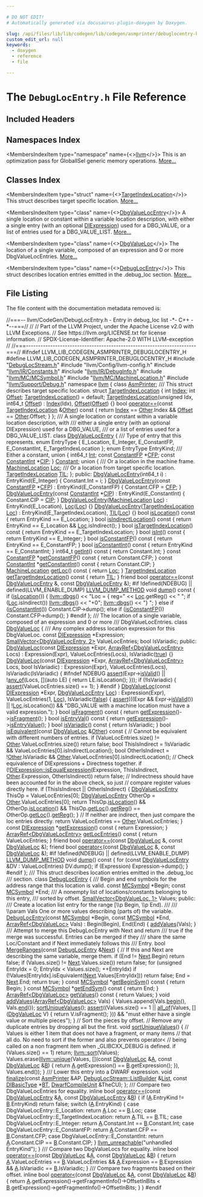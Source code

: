 ```yaml
---

# DO NOT EDIT!
# Automatically generated via docusaurus-plugin-doxygen by Doxygen.

slug: /api/files/lib/lib/codegen/lib/codegen/asmprinter/debuglocentry-h
custom_edit_url: null
keywords:
  - doxygen
  - reference
  - file

---
```





# The `DebugLocEntry.h` File Reference

<DoxygenPage pluginConfig={pluginConfig}>



## Included Headers

<IncludesList>
<IncludesListItem
  filePath="DebugLocStream.h"
  permalink="/docs/api/files/lib/lib/codegen/lib/codegen/asmprinter/debuglocstream-h"
  isLocal="true" />
<IncludesListItem
  filePath="llvm/Config/llvm-config.h"
  permalink=""
  isLocal="true" />
<IncludesListItem
  filePath="llvm/IR/Constants.h"
  permalink="/docs/api/files/include/include/llvm/include/llvm/ir/constants-h"
  isLocal="true" />
<IncludesListItem
  filePath="llvm/IR/DebugInfo.h"
  permalink="/docs/api/files/include/include/llvm/include/llvm/ir/debuginfo-h"
  isLocal="true" />
<IncludesListItem
  filePath="llvm/MC/MCSymbol.h"
  permalink="/docs/api/files/include/include/llvm/include/llvm/mc/mcsymbol-h"
  isLocal="true" />
<IncludesListItem
  filePath="llvm/MC/MachineLocation.h"
  permalink="/docs/api/files/include/include/llvm/include/llvm/mc/machinelocation-h"
  isLocal="true" />
<IncludesListItem
  filePath="llvm/Support/Debug.h"
  permalink="/docs/api/files/include/include/llvm/include/llvm/support/debug-h"
  isLocal="true" />
</IncludesList>

## Namespaces Index

<MembersIndex>

<MembersIndexItem
  type="namespace"
  name={<><a href="/docs/api/namespaces/llvm">llvm</a></>}>
This is an optimization pass for GlobalISel generic memory operations. <a href="/docs/api/namespaces/llvm/#details">More...</a>
</MembersIndexItem>

</MembersIndex>

## Classes Index

<MembersIndex>

<MembersIndexItem
  type="struct"
  name={<><a href="/docs/api/structs/llvm/targetindexlocation">TargetIndexLocation</a></>}>
This struct describes target specific location. <a href="/docs/api/structs/llvm/targetindexlocation/#details">More...</a>
</MembersIndexItem>

<MembersIndexItem
  type="class"
  name={<><a href="/docs/api/classes/llvm/dbgvaluelocentry">DbgValueLocEntry</a></>}>
A single location or constant within a variable location description, with either a single entry (with an optional <a href="/docs/api/classes/llvm/diexpression">DIExpression</a>) used for a DBG&#95;VALUE, or a list of entries used for a DBG&#95;VALUE&#95;LIST. <a href="/docs/api/classes/llvm/dbgvaluelocentry/#details">More...</a>
</MembersIndexItem>

<MembersIndexItem
  type="class"
  name={<><a href="/docs/api/classes/llvm/dbgvalueloc">DbgValueLoc</a></>}>
The location of a single variable, composed of an expression and 0 or more DbgValueLocEntries. <a href="/docs/api/classes/llvm/dbgvalueloc/#details">More...</a>
</MembersIndexItem>

<MembersIndexItem
  type="class"
  name={<><a href="/docs/api/classes/llvm/debuglocentry">DebugLocEntry</a></>}>
This struct describes location entries emitted in the .debug&#95;loc section. <a href="/docs/api/classes/llvm/debuglocentry/#details">More...</a>
</MembersIndexItem>

</MembersIndex>


## File Listing

The file content with the documentation metadata removed is:

<ProgramListing>

<Link id="l00001" /><CodeLine lineNumber="1"><Highlight kind="comment">//===-- llvm/CodeGen/DebugLocEntry.h - Entry in debug&#95;loc list -&#42;- C++ -&#42;--===//</Highlight><Highlight kind="normal"></Highlight></CodeLine>
<Link id="l00002" /><CodeLine lineNumber="2"><Highlight kind="normal"></Highlight><Highlight kind="comment">//</Highlight><Highlight kind="normal"></Highlight></CodeLine>
<Link id="l00003" /><CodeLine lineNumber="3"><Highlight kind="normal"></Highlight><Highlight kind="comment">// Part of the LLVM Project, under the Apache License v2.0 with LLVM Exceptions.</Highlight><Highlight kind="normal"></Highlight></CodeLine>
<Link id="l00004" /><CodeLine lineNumber="4"><Highlight kind="normal"></Highlight><Highlight kind="comment">// See https://llvm.org/LICENSE.txt for license information.</Highlight><Highlight kind="normal"></Highlight></CodeLine>
<Link id="l00005" /><CodeLine lineNumber="5"><Highlight kind="normal"></Highlight><Highlight kind="comment">// SPDX-License-Identifier: Apache-2.0 WITH LLVM-exception</Highlight><Highlight kind="normal"></Highlight></CodeLine>
<Link id="l00006" /><CodeLine lineNumber="6"><Highlight kind="normal"></Highlight><Highlight kind="comment">//</Highlight><Highlight kind="normal"></Highlight></CodeLine>
<Link id="l00007" /><CodeLine lineNumber="7"><Highlight kind="normal"></Highlight><Highlight kind="comment">//===----------------------------------------------------------------------===//</Highlight><Highlight kind="normal"></Highlight></CodeLine>
<Link id="l00008" /><CodeLine lineNumber="8"><Highlight kind="normal"></Highlight></CodeLine>
<Link id="l00009" /><CodeLine lineNumber="9"><Highlight kind="normal"></Highlight><Highlight kind="preprocessor">#ifndef LLVM&#95;LIB&#95;CODEGEN&#95;ASMPRINTER&#95;DEBUGLOCENTRY&#95;H</Highlight><Highlight kind="normal"></Highlight></CodeLine>
<Link id="l00010" /><CodeLine lineNumber="10"><Highlight kind="normal"></Highlight><Highlight kind="preprocessor">#define LLVM&#95;LIB&#95;CODEGEN&#95;ASMPRINTER&#95;DEBUGLOCENTRY&#95;H</Highlight><Highlight kind="normal"></Highlight></CodeLine>
<Link id="l00011" /><CodeLine lineNumber="11"><Highlight kind="normal"></Highlight></CodeLine>
<Link id="l00012" /><CodeLine lineNumber="12"><Highlight kind="normal"></Highlight><Highlight kind="preprocessor">#include &quot;<a href="/docs/api/files/lib/lib/codegen/lib/codegen/asmprinter/debuglocstream-h">DebugLocStream.h</a>&quot;</Highlight><Highlight kind="normal"></Highlight></CodeLine>
<Link id="l00013" /><CodeLine lineNumber="13"><Highlight kind="normal"></Highlight><Highlight kind="preprocessor">#include &quot;llvm/Config/llvm-config.h&quot;</Highlight><Highlight kind="normal"></Highlight></CodeLine>
<Link id="l00014" /><CodeLine lineNumber="14"><Highlight kind="normal"></Highlight><Highlight kind="preprocessor">#include &quot;<a href="/docs/api/files/include/include/llvm/include/llvm/ir/constants-h">llvm/IR/Constants.h</a>&quot;</Highlight><Highlight kind="normal"></Highlight></CodeLine>
<Link id="l00015" /><CodeLine lineNumber="15"><Highlight kind="normal"></Highlight><Highlight kind="preprocessor">#include &quot;<a href="/docs/api/files/include/include/llvm/include/llvm/ir/debuginfo-h">llvm/IR/DebugInfo.h</a>&quot;</Highlight><Highlight kind="normal"></Highlight></CodeLine>
<Link id="l00016" /><CodeLine lineNumber="16"><Highlight kind="normal"></Highlight><Highlight kind="preprocessor">#include &quot;<a href="/docs/api/files/include/include/llvm/include/llvm/mc/mcsymbol-h">llvm/MC/MCSymbol.h</a>&quot;</Highlight><Highlight kind="normal"></Highlight></CodeLine>
<Link id="l00017" /><CodeLine lineNumber="17"><Highlight kind="normal"></Highlight><Highlight kind="preprocessor">#include &quot;<a href="/docs/api/files/include/include/llvm/include/llvm/mc/machinelocation-h">llvm/MC/MachineLocation.h</a>&quot;</Highlight><Highlight kind="normal"></Highlight></CodeLine>
<Link id="l00018" /><CodeLine lineNumber="18"><Highlight kind="normal"></Highlight><Highlight kind="preprocessor">#include &quot;<a href="/docs/api/files/include/include/llvm/include/llvm/support/debug-h">llvm/Support/Debug.h</a>&quot;</Highlight><Highlight kind="normal"></Highlight></CodeLine>
<Link id="l00019" /><CodeLine lineNumber="19"><Highlight kind="normal"></Highlight></CodeLine>
<Link id="l00020" /><CodeLine lineNumber="20"><Highlight kind="normal"></Highlight><Highlight kind="keyword">namespace </Highlight><Highlight kind="normal"><a href="/docs/api/namespaces/llvm">llvm</a> &#123;</Highlight></CodeLine>
<Link id="l00021" /><CodeLine lineNumber="21"><Highlight kind="normal"></Highlight><Highlight kind="keyword">class </Highlight><Highlight kind="normal"><a href="/docs/api/classes/llvm/asmprinter">AsmPrinter</a>;</Highlight></CodeLine>
<Link id="l00022" /><CodeLine lineNumber="22"><Highlight kind="normal"></Highlight><Highlight kind="comment"></Highlight></CodeLine>
<Link id="l00023" /><CodeLine lineNumber="23"><Highlight kind="comment">/// This struct describes target specific location.</Highlight><Highlight kind="normal"></Highlight></CodeLine>
<Link id="l00024" /><CodeLine lineNumber="24" lineLink="/docs/api/structs/llvm/targetindexlocation"><Highlight kind="normal"></Highlight><Highlight kind="keyword">struct </Highlight><Highlight kind="normal"><a href="/docs/api/structs/llvm/targetindexlocation/#a1ece7f50f6175feb22a9c4167bd600ff">TargetIndexLocation</a> &#123;</Highlight></CodeLine>
<Link id="l00025" /><CodeLine lineNumber="25" lineLink="/docs/api/structs/llvm/targetindexlocation/#a8f69555597a2f0fc1b2ec6af2a0f0b85"><Highlight kind="normal">  </Highlight><Highlight kind="keywordtype">int</Highlight><Highlight kind="normal"> <a href="/docs/api/structs/llvm/targetindexlocation/#a8f69555597a2f0fc1b2ec6af2a0f0b85">Index</a>;</Highlight></CodeLine>
<Link id="l00026" /><CodeLine lineNumber="26" lineLink="/docs/api/structs/llvm/targetindexlocation/#aceadaf7f4828e0dd42122f91127779c7"><Highlight kind="normal">  </Highlight><Highlight kind="keywordtype">int</Highlight><Highlight kind="normal"> <a href="/docs/api/structs/llvm/targetindexlocation/#aceadaf7f4828e0dd42122f91127779c7">Offset</a>;</Highlight></CodeLine>
<Link id="l00027" /><CodeLine lineNumber="27"><Highlight kind="normal"></Highlight></CodeLine>
<Link id="l00028" /><CodeLine lineNumber="28" lineLink="/docs/api/structs/llvm/targetindexlocation/#a1ece7f50f6175feb22a9c4167bd600ff"><Highlight kind="normal">  <a href="/docs/api/structs/llvm/targetindexlocation/#a1ece7f50f6175feb22a9c4167bd600ff">TargetIndexLocation</a>() = </Highlight><Highlight kind="keywordflow">default</Highlight><Highlight kind="normal">;</Highlight></CodeLine>
<Link id="l00029" /><CodeLine lineNumber="29" lineLink="/docs/api/structs/llvm/targetindexlocation/#a852610bec3b4827479c29b55b43874c5"><Highlight kind="normal">  <a href="/docs/api/structs/llvm/targetindexlocation/#a852610bec3b4827479c29b55b43874c5">TargetIndexLocation</a>(</Highlight><Highlight kind="keywordtype">unsigned</Highlight><Highlight kind="normal"> Idx, int64&#95;t <a href="/docs/api/structs/llvm/targetindexlocation/#aceadaf7f4828e0dd42122f91127779c7">Offset</a>)</Highlight></CodeLine>
<Link id="l00030" /><CodeLine lineNumber="30"><Highlight kind="normal">      : <a href="/docs/api/structs/llvm/targetindexlocation/#a8f69555597a2f0fc1b2ec6af2a0f0b85">Index</a>(Idx), <a href="/docs/api/structs/llvm/targetindexlocation/#aceadaf7f4828e0dd42122f91127779c7">Offset</a>(<a href="/docs/api/structs/llvm/targetindexlocation/#aceadaf7f4828e0dd42122f91127779c7">Offset</a>) &#123;&#125;</Highlight></CodeLine>
<Link id="l00031" /><CodeLine lineNumber="31"><Highlight kind="normal"></Highlight></CodeLine>
<Link id="l00032" /><CodeLine lineNumber="32" lineLink="/docs/api/structs/llvm/targetindexlocation/#a3881c121f1ef65a0c6f75c21c4c9f8e0"><Highlight kind="normal">  </Highlight><Highlight kind="keywordtype">bool</Highlight><Highlight kind="normal"> <a href="/docs/api/structs/llvm/targetindexlocation/#a3881c121f1ef65a0c6f75c21c4c9f8e0">operator==</a>(</Highlight><Highlight kind="keyword">const</Highlight><Highlight kind="normal"> <a href="/docs/api/structs/llvm/targetindexlocation/#a1ece7f50f6175feb22a9c4167bd600ff">TargetIndexLocation</a> &amp;<a href="/docs/api/namespaces/llvm/#a9eb4f5b98b70ee4fab9614ed58282c1fa6311ae17c1ee52b36e68aaf4ad066387">Other</a>)</Highlight><Highlight kind="keyword"> const </Highlight><Highlight kind="normal">&#123;</Highlight></CodeLine>
<Link id="l00033" /><CodeLine lineNumber="33"><Highlight kind="normal">    </Highlight><Highlight kind="keywordflow">return</Highlight><Highlight kind="normal"> <a href="/docs/api/structs/llvm/targetindexlocation/#a8f69555597a2f0fc1b2ec6af2a0f0b85">Index</a> == <a href="/docs/api/namespaces/llvm/#a9eb4f5b98b70ee4fab9614ed58282c1fa6311ae17c1ee52b36e68aaf4ad066387">Other</a>.Index &amp;&amp; <a href="/docs/api/structs/llvm/targetindexlocation/#aceadaf7f4828e0dd42122f91127779c7">Offset</a> == <a href="/docs/api/namespaces/llvm/#a9eb4f5b98b70ee4fab9614ed58282c1fa6311ae17c1ee52b36e68aaf4ad066387">Other</a>.Offset;</Highlight></CodeLine>
<Link id="l00034" /><CodeLine lineNumber="34"><Highlight kind="normal">  &#125;</Highlight></CodeLine>
<Link id="l00035" /><CodeLine lineNumber="35"><Highlight kind="normal">&#125;;</Highlight></CodeLine>
<Link id="l00036" /><CodeLine lineNumber="36"><Highlight kind="normal"></Highlight><Highlight kind="comment"></Highlight></CodeLine>
<Link id="l00037" /><CodeLine lineNumber="37"><Highlight kind="comment">/// A single location or constant within a variable location description, with</Highlight></CodeLine>
<Link id="l00038" /><CodeLine lineNumber="38"><Highlight kind="comment">/// either a single entry (with an optional DIExpression) used for a DBG&#95;VALUE,</Highlight></CodeLine>
<Link id="l00039" /><CodeLine lineNumber="39"><Highlight kind="comment">/// or a list of entries used for a DBG&#95;VALUE&#95;LIST.</Highlight><Highlight kind="normal"></Highlight></CodeLine>
<Link id="l00040" /><CodeLine lineNumber="40" lineLink="/docs/api/classes/llvm/dbgvaluelocentry"><Highlight kind="normal"></Highlight><Highlight kind="keyword">class </Highlight><Highlight kind="normal"><a href="/docs/api/classes/llvm/dbgvaluelocentry/#a6f7054122edfc2db9e30692e42ec642c">DbgValueLocEntry</a> &#123;</Highlight></CodeLine>
<Link id="l00041" /><CodeLine lineNumber="41"><Highlight kind="normal"></Highlight><Highlight kind="comment"></Highlight></CodeLine>
<Link id="l00042" /><CodeLine lineNumber="42"><Highlight kind="comment">  /// Type of entry that this represents.</Highlight><Highlight kind="normal"></Highlight></CodeLine>
<Link id="l00043" /><CodeLine lineNumber="43"><Highlight kind="normal">  </Highlight><Highlight kind="keyword">enum</Highlight><Highlight kind="normal"> EntryType &#123;</Highlight></CodeLine>
<Link id="l00044" /><CodeLine lineNumber="44"><Highlight kind="normal">    E&#95;Location,</Highlight></CodeLine>
<Link id="l00045" /><CodeLine lineNumber="45"><Highlight kind="normal">    E&#95;Integer,</Highlight></CodeLine>
<Link id="l00046" /><CodeLine lineNumber="46"><Highlight kind="normal">    E&#95;ConstantFP,</Highlight></CodeLine>
<Link id="l00047" /><CodeLine lineNumber="47"><Highlight kind="normal">    E&#95;ConstantInt,</Highlight></CodeLine>
<Link id="l00048" /><CodeLine lineNumber="48"><Highlight kind="normal">    E&#95;TargetIndexLocation</Highlight></CodeLine>
<Link id="l00049" /><CodeLine lineNumber="49"><Highlight kind="normal">  &#125;;</Highlight></CodeLine>
<Link id="l00050" /><CodeLine lineNumber="50"><Highlight kind="normal">  </Highlight><Highlight kind="keyword">enum</Highlight><Highlight kind="normal"> EntryType EntryKind;</Highlight></CodeLine>
<Link id="l00051" /><CodeLine lineNumber="51"><Highlight kind="normal"></Highlight><Highlight kind="comment"></Highlight></CodeLine>
<Link id="l00052" /><CodeLine lineNumber="52"><Highlight kind="comment">  /// Either a constant,</Highlight><Highlight kind="normal"></Highlight></CodeLine>
<Link id="l00053" /><CodeLine lineNumber="53"><Highlight kind="normal">  </Highlight><Highlight kind="keyword">union </Highlight><Highlight kind="normal">&#123;</Highlight></CodeLine>
<Link id="l00054" /><CodeLine lineNumber="54" lineLink="/docs/api/classes/llvm/dbgvaluelocentry/#a629e089e3b0e8835e3fd2098e1f80ce0"><Highlight kind="normal">    int64&#95;t <a href="/docs/api/classes/llvm/dbgvaluelocentry/#a629e089e3b0e8835e3fd2098e1f80ce0">Int</a>;</Highlight></CodeLine>
<Link id="l00055" /><CodeLine lineNumber="55" lineLink="/docs/api/classes/llvm/dbgvaluelocentry/#aff7e779be50180be32ffa92fbac4ffd2"><Highlight kind="normal">    </Highlight><Highlight kind="keyword">const</Highlight><Highlight kind="normal"> <a href="/docs/api/classes/llvm/constantfp">ConstantFP</a> &#42;<a href="/docs/api/classes/llvm/dbgvaluelocentry/#aff7e779be50180be32ffa92fbac4ffd2">CFP</a>;</Highlight></CodeLine>
<Link id="l00056" /><CodeLine lineNumber="56" lineLink="/docs/api/classes/llvm/dbgvaluelocentry/#a33c74be2884a3875264b4773ff5a4ca9"><Highlight kind="normal">    </Highlight><Highlight kind="keyword">const</Highlight><Highlight kind="normal"> <a href="/docs/api/classes/llvm/constantint">ConstantInt</a> &#42;<a href="/docs/api/classes/llvm/dbgvaluelocentry/#a33c74be2884a3875264b4773ff5a4ca9">CIP</a>;</Highlight></CodeLine>
<Link id="l00057" /><CodeLine lineNumber="57"><Highlight kind="normal">  &#125; <a href="/docs/api/classes/llvm/constant">Constant</a>;</Highlight></CodeLine>
<Link id="l00058" /><CodeLine lineNumber="58"><Highlight kind="normal"></Highlight></CodeLine>
<Link id="l00059" /><CodeLine lineNumber="59"><Highlight kind="normal">  </Highlight><Highlight kind="keyword">union </Highlight><Highlight kind="normal">&#123;</Highlight><Highlight kind="comment"></Highlight></CodeLine>
<Link id="l00060" /><CodeLine lineNumber="60"><Highlight kind="comment">    /// Or a location in the machine frame.</Highlight><Highlight kind="normal"></Highlight></CodeLine>
<Link id="l00061" /><CodeLine lineNumber="61" lineLink="/docs/api/classes/llvm/dbgvaluelocentry/#a241ab45b99f8935bf2419476c9ba4ed2"><Highlight kind="normal">    <a href="/docs/api/classes/llvm/machinelocation">MachineLocation</a> <a href="/docs/api/classes/llvm/dbgvaluelocentry/#a241ab45b99f8935bf2419476c9ba4ed2">Loc</a>;</Highlight><Highlight kind="comment"></Highlight></CodeLine>
<Link id="l00062" /><CodeLine lineNumber="62"><Highlight kind="comment">    /// Or a location from target specific location.</Highlight><Highlight kind="normal"></Highlight></CodeLine>
<Link id="l00063" /><CodeLine lineNumber="63" lineLink="/docs/api/classes/llvm/dbgvaluelocentry/#a82422008f1f34b14b8cde20c0ce9ac65"><Highlight kind="normal">    <a href="/docs/api/structs/llvm/targetindexlocation">TargetIndexLocation</a> <a href="/docs/api/classes/llvm/dbgvaluelocentry/#a82422008f1f34b14b8cde20c0ce9ac65">TIL</a>;</Highlight></CodeLine>
<Link id="l00064" /><CodeLine lineNumber="64"><Highlight kind="normal">  &#125;;</Highlight></CodeLine>
<Link id="l00065" /><CodeLine lineNumber="65"><Highlight kind="normal"></Highlight></CodeLine>
<Link id="l00066" /><CodeLine lineNumber="66"><Highlight kind="normal"></Highlight><Highlight kind="keyword">public</Highlight><Highlight kind="normal">:</Highlight></CodeLine>
<Link id="l00067" /><CodeLine lineNumber="67" lineLink="/docs/api/classes/llvm/dbgvaluelocentry/#a6f7054122edfc2db9e30692e42ec642c"><Highlight kind="normal">  <a href="/docs/api/classes/llvm/dbgvaluelocentry/#a6f7054122edfc2db9e30692e42ec642c">DbgValueLocEntry</a>(int64&#95;t i) : EntryKind(E&#95;Integer) &#123; Constant.Int = i; &#125;</Highlight></CodeLine>
<Link id="l00068" /><CodeLine lineNumber="68" lineLink="/docs/api/classes/llvm/dbgvaluelocentry/#a1bc6b2aca9cb3942687e592e31649e98"><Highlight kind="normal">  <a href="/docs/api/classes/llvm/dbgvaluelocentry/#a1bc6b2aca9cb3942687e592e31649e98">DbgValueLocEntry</a>(</Highlight><Highlight kind="keyword">const</Highlight><Highlight kind="normal"> <a href="/docs/api/classes/llvm/constantfp">ConstantFP</a> &#42;<a href="/docs/api/classes/llvm/dbgvaluelocentry/#aff7e779be50180be32ffa92fbac4ffd2">CFP</a>) : EntryKind(E&#95;ConstantFP) &#123;</Highlight></CodeLine>
<Link id="l00069" /><CodeLine lineNumber="69"><Highlight kind="normal">    Constant.CFP = <a href="/docs/api/classes/llvm/dbgvaluelocentry/#aff7e779be50180be32ffa92fbac4ffd2">CFP</a>;</Highlight></CodeLine>
<Link id="l00070" /><CodeLine lineNumber="70"><Highlight kind="normal">  &#125;</Highlight></CodeLine>
<Link id="l00071" /><CodeLine lineNumber="71" lineLink="/docs/api/classes/llvm/dbgvaluelocentry/#ad46bf6993fc7d622f9b42c109623d670"><Highlight kind="normal">  <a href="/docs/api/classes/llvm/dbgvaluelocentry/#ad46bf6993fc7d622f9b42c109623d670">DbgValueLocEntry</a>(</Highlight><Highlight kind="keyword">const</Highlight><Highlight kind="normal"> <a href="/docs/api/classes/llvm/constantint">ConstantInt</a> &#42;<a href="/docs/api/classes/llvm/dbgvaluelocentry/#a33c74be2884a3875264b4773ff5a4ca9">CIP</a>) : EntryKind(E&#95;ConstantInt) &#123;</Highlight></CodeLine>
<Link id="l00072" /><CodeLine lineNumber="72"><Highlight kind="normal">    Constant.CIP = <a href="/docs/api/classes/llvm/dbgvaluelocentry/#a33c74be2884a3875264b4773ff5a4ca9">CIP</a>;</Highlight></CodeLine>
<Link id="l00073" /><CodeLine lineNumber="73"><Highlight kind="normal">  &#125;</Highlight></CodeLine>
<Link id="l00074" /><CodeLine lineNumber="74" lineLink="/docs/api/classes/llvm/dbgvaluelocentry/#a6be2ef82ac9b1217d94c7a425450c5c8"><Highlight kind="normal">  <a href="/docs/api/classes/llvm/dbgvaluelocentry/#a6be2ef82ac9b1217d94c7a425450c5c8">DbgValueLocEntry</a>(<a href="/docs/api/classes/llvm/machinelocation">MachineLocation</a> <a href="/docs/api/classes/llvm/dbgvaluelocentry/#a241ab45b99f8935bf2419476c9ba4ed2">Loc</a>) : EntryKind(E&#95;Location), <a href="/docs/api/classes/llvm/dbgvaluelocentry/#a241ab45b99f8935bf2419476c9ba4ed2">Loc</a>(<a href="/docs/api/classes/llvm/dbgvaluelocentry/#a241ab45b99f8935bf2419476c9ba4ed2">Loc</a>) &#123;&#125;</Highlight></CodeLine>
<Link id="l00075" /><CodeLine lineNumber="75" lineLink="/docs/api/classes/llvm/dbgvaluelocentry/#af63694d856e119299ad4108742ebae78"><Highlight kind="normal">  <a href="/docs/api/classes/llvm/dbgvaluelocentry/#af63694d856e119299ad4108742ebae78">DbgValueLocEntry</a>(<a href="/docs/api/structs/llvm/targetindexlocation">TargetIndexLocation</a> <a href="/docs/api/classes/llvm/dbgvaluelocentry/#a241ab45b99f8935bf2419476c9ba4ed2">Loc</a>)</Highlight></CodeLine>
<Link id="l00076" /><CodeLine lineNumber="76"><Highlight kind="normal">      : EntryKind(E&#95;TargetIndexLocation), <a href="/docs/api/classes/llvm/dbgvaluelocentry/#a82422008f1f34b14b8cde20c0ce9ac65">TIL</a>(<a href="/docs/api/classes/llvm/dbgvaluelocentry/#a241ab45b99f8935bf2419476c9ba4ed2">Loc</a>) &#123;&#125;</Highlight></CodeLine>
<Link id="l00077" /><CodeLine lineNumber="77"><Highlight kind="normal"></Highlight></CodeLine>
<Link id="l00078" /><CodeLine lineNumber="78" lineLink="/docs/api/classes/llvm/dbgvaluelocentry/#a8f6f7d65bd25e641c04243271b4aff73"><Highlight kind="normal">  </Highlight><Highlight kind="keywordtype">bool</Highlight><Highlight kind="normal"> <a href="/docs/api/classes/llvm/dbgvaluelocentry/#a8f6f7d65bd25e641c04243271b4aff73">isLocation</a>()</Highlight><Highlight kind="keyword"> const </Highlight><Highlight kind="normal">&#123; </Highlight><Highlight kind="keywordflow">return</Highlight><Highlight kind="normal"> EntryKind == E&#95;Location; &#125;</Highlight></CodeLine>
<Link id="l00079" /><CodeLine lineNumber="79" lineLink="/docs/api/classes/llvm/dbgvaluelocentry/#a97b46163f5073226d89e3d79d6e6d01a"><Highlight kind="normal">  </Highlight><Highlight kind="keywordtype">bool</Highlight><Highlight kind="normal"> <a href="/docs/api/classes/llvm/dbgvaluelocentry/#a97b46163f5073226d89e3d79d6e6d01a">isIndirectLocation</a>()</Highlight><Highlight kind="keyword"> const </Highlight><Highlight kind="normal">&#123;</Highlight></CodeLine>
<Link id="l00080" /><CodeLine lineNumber="80"><Highlight kind="normal">    </Highlight><Highlight kind="keywordflow">return</Highlight><Highlight kind="normal"> EntryKind == E&#95;Location &amp;&amp; <a href="/docs/api/classes/llvm/dbgvaluelocentry/#a241ab45b99f8935bf2419476c9ba4ed2">Loc</a>.isIndirect();</Highlight></CodeLine>
<Link id="l00081" /><CodeLine lineNumber="81"><Highlight kind="normal">  &#125;</Highlight></CodeLine>
<Link id="l00082" /><CodeLine lineNumber="82" lineLink="/docs/api/classes/llvm/dbgvaluelocentry/#abbcca8de17c37b780668210be5dc44ae"><Highlight kind="normal">  </Highlight><Highlight kind="keywordtype">bool</Highlight><Highlight kind="normal"> <a href="/docs/api/classes/llvm/dbgvaluelocentry/#abbcca8de17c37b780668210be5dc44ae">isTargetIndexLocation</a>()</Highlight><Highlight kind="keyword"> const </Highlight><Highlight kind="normal">&#123;</Highlight></CodeLine>
<Link id="l00083" /><CodeLine lineNumber="83"><Highlight kind="normal">    </Highlight><Highlight kind="keywordflow">return</Highlight><Highlight kind="normal"> EntryKind == E&#95;TargetIndexLocation;</Highlight></CodeLine>
<Link id="l00084" /><CodeLine lineNumber="84"><Highlight kind="normal">  &#125;</Highlight></CodeLine>
<Link id="l00085" /><CodeLine lineNumber="85" lineLink="/docs/api/classes/llvm/dbgvaluelocentry/#a4994e73b5a7e18715e6eab74b140a827"><Highlight kind="normal">  </Highlight><Highlight kind="keywordtype">bool</Highlight><Highlight kind="normal"> <a href="/docs/api/classes/llvm/dbgvaluelocentry/#a4994e73b5a7e18715e6eab74b140a827">isInt</a>()</Highlight><Highlight kind="keyword"> const </Highlight><Highlight kind="normal">&#123; </Highlight><Highlight kind="keywordflow">return</Highlight><Highlight kind="normal"> EntryKind == E&#95;Integer; &#125;</Highlight></CodeLine>
<Link id="l00086" /><CodeLine lineNumber="86" lineLink="/docs/api/classes/llvm/dbgvaluelocentry/#a5cda313412468a4b7f820229fad30e88"><Highlight kind="normal">  </Highlight><Highlight kind="keywordtype">bool</Highlight><Highlight kind="normal"> <a href="/docs/api/classes/llvm/dbgvaluelocentry/#a5cda313412468a4b7f820229fad30e88">isConstantFP</a>()</Highlight><Highlight kind="keyword"> const </Highlight><Highlight kind="normal">&#123; </Highlight><Highlight kind="keywordflow">return</Highlight><Highlight kind="normal"> EntryKind == E&#95;ConstantFP; &#125;</Highlight></CodeLine>
<Link id="l00087" /><CodeLine lineNumber="87" lineLink="/docs/api/classes/llvm/dbgvaluelocentry/#a7684b012fe30ece9cf61c0bde5374ae8"><Highlight kind="normal">  </Highlight><Highlight kind="keywordtype">bool</Highlight><Highlight kind="normal"> <a href="/docs/api/classes/llvm/dbgvaluelocentry/#a7684b012fe30ece9cf61c0bde5374ae8">isConstantInt</a>()</Highlight><Highlight kind="keyword"> const </Highlight><Highlight kind="normal">&#123; </Highlight><Highlight kind="keywordflow">return</Highlight><Highlight kind="normal"> EntryKind == E&#95;ConstantInt; &#125;</Highlight></CodeLine>
<Link id="l00088" /><CodeLine lineNumber="88" lineLink="/docs/api/classes/llvm/dbgvaluelocentry/#a508a1ab9fb7d2e3e141485ed524603e3"><Highlight kind="normal">  int64&#95;t <a href="/docs/api/classes/llvm/dbgvaluelocentry/#a508a1ab9fb7d2e3e141485ed524603e3">getInt</a>()</Highlight><Highlight kind="keyword"> const </Highlight><Highlight kind="normal">&#123; </Highlight><Highlight kind="keywordflow">return</Highlight><Highlight kind="normal"> Constant.Int; &#125;</Highlight></CodeLine>
<Link id="l00089" /><CodeLine lineNumber="89" lineLink="/docs/api/classes/llvm/dbgvaluelocentry/#a4f8f3fe9089e478dc82393df6ef0e1f6"><Highlight kind="normal">  </Highlight><Highlight kind="keyword">const</Highlight><Highlight kind="normal"> <a href="/docs/api/classes/llvm/constantfp">ConstantFP</a> &#42;<a href="/docs/api/classes/llvm/dbgvaluelocentry/#a4f8f3fe9089e478dc82393df6ef0e1f6">getConstantFP</a>()</Highlight><Highlight kind="keyword"> const </Highlight><Highlight kind="normal">&#123; </Highlight><Highlight kind="keywordflow">return</Highlight><Highlight kind="normal"> Constant.CFP; &#125;</Highlight></CodeLine>
<Link id="l00090" /><CodeLine lineNumber="90" lineLink="/docs/api/classes/llvm/dbgvaluelocentry/#a9be550b6beb7b3395d1685e56121a27c"><Highlight kind="normal">  </Highlight><Highlight kind="keyword">const</Highlight><Highlight kind="normal"> <a href="/docs/api/classes/llvm/constantint">ConstantInt</a> &#42;<a href="/docs/api/classes/llvm/dbgvaluelocentry/#a9be550b6beb7b3395d1685e56121a27c">getConstantInt</a>()</Highlight><Highlight kind="keyword"> const </Highlight><Highlight kind="normal">&#123; </Highlight><Highlight kind="keywordflow">return</Highlight><Highlight kind="normal"> Constant.CIP; &#125;</Highlight></CodeLine>
<Link id="l00091" /><CodeLine lineNumber="91" lineLink="/docs/api/classes/llvm/dbgvaluelocentry/#accea2636d97067c0cf09875b615e698d"><Highlight kind="normal">  <a href="/docs/api/classes/llvm/machinelocation">MachineLocation</a> <a href="/docs/api/classes/llvm/dbgvaluelocentry/#accea2636d97067c0cf09875b615e698d">getLoc</a>()</Highlight><Highlight kind="keyword"> const </Highlight><Highlight kind="normal">&#123; </Highlight><Highlight kind="keywordflow">return</Highlight><Highlight kind="normal"> <a href="/docs/api/classes/llvm/dbgvaluelocentry/#a241ab45b99f8935bf2419476c9ba4ed2">Loc</a>; &#125;</Highlight></CodeLine>
<Link id="l00092" /><CodeLine lineNumber="92" lineLink="/docs/api/classes/llvm/dbgvaluelocentry/#a21ea523fbf4f06ba82abf331fd6cb3b3"><Highlight kind="normal">  <a href="/docs/api/structs/llvm/targetindexlocation">TargetIndexLocation</a> <a href="/docs/api/classes/llvm/dbgvaluelocentry/#a21ea523fbf4f06ba82abf331fd6cb3b3">getTargetIndexLocation</a>()</Highlight><Highlight kind="keyword"> const </Highlight><Highlight kind="normal">&#123; </Highlight><Highlight kind="keywordflow">return</Highlight><Highlight kind="normal"> <a href="/docs/api/classes/llvm/dbgvaluelocentry/#a82422008f1f34b14b8cde20c0ce9ac65">TIL</a>; &#125;</Highlight></CodeLine>
<Link id="l00093" /><CodeLine lineNumber="93"><Highlight kind="normal">  </Highlight><Highlight kind="keyword">friend</Highlight><Highlight kind="normal"> </Highlight><Highlight kind="keywordtype">bool</Highlight><Highlight kind="normal"> <a href="/docs/api/classes/llvm/dbgvaluelocentry/#a5158ac15e6015295f8861143288c4ad5">operator==</a>(</Highlight><Highlight kind="keyword">const</Highlight><Highlight kind="normal"> <a href="/docs/api/classes/llvm/dbgvaluelocentry">DbgValueLocEntry</a> &amp;, </Highlight><Highlight kind="keyword">const</Highlight><Highlight kind="normal"> <a href="/docs/api/classes/llvm/dbgvaluelocentry">DbgValueLocEntry</a> &amp;);</Highlight></CodeLine>
<Link id="l00094" /><CodeLine lineNumber="94"><Highlight kind="normal"></Highlight><Highlight kind="preprocessor">#if !defined(NDEBUG) || defined(LLVM&#95;ENABLE&#95;DUMP)</Highlight><Highlight kind="normal"></Highlight></CodeLine>
<Link id="l00095" /><CodeLine lineNumber="95" lineLink="/docs/api/classes/llvm/dbgvaluelocentry/#ab45f19cc70d2f6377ac00b95472d762f"><Highlight kind="normal">  <a href="/docs/api/files/include/include/llvm/include/llvm/support/compiler-h/#aa863693eef567397d9c292da5bf22d34">LLVM&#95;DUMP&#95;METHOD</a> </Highlight><Highlight kind="keywordtype">void</Highlight><Highlight kind="normal"> <a href="/docs/api/classes/llvm/dbgvaluelocentry/#ab45f19cc70d2f6377ac00b95472d762f">dump</a>()</Highlight><Highlight kind="keyword"> const </Highlight><Highlight kind="normal">&#123;</Highlight></CodeLine>
<Link id="l00096" /><CodeLine lineNumber="96"><Highlight kind="normal">    </Highlight><Highlight kind="keywordflow">if</Highlight><Highlight kind="normal"> (<a href="/docs/api/classes/llvm/dbgvaluelocentry/#a8f6f7d65bd25e641c04243271b4aff73">isLocation</a>()) &#123;</Highlight></CodeLine>
<Link id="l00097" /><CodeLine lineNumber="97"><Highlight kind="normal">      <a href="/docs/api/namespaces/llvm/#a7c46c742c31be54870e2038048e6b391">llvm::dbgs</a>() &lt;&lt; </Highlight><Highlight kind="stringliteral">&quot;Loc = &#123; reg=&quot;</Highlight><Highlight kind="normal"> &lt;&lt; <a href="/docs/api/classes/llvm/dbgvaluelocentry/#a241ab45b99f8935bf2419476c9ba4ed2">Loc</a>.getReg() &lt;&lt; </Highlight><Highlight kind="stringliteral">&quot; &quot;</Highlight><Highlight kind="normal">;</Highlight></CodeLine>
<Link id="l00098" /><CodeLine lineNumber="98"><Highlight kind="normal">      </Highlight><Highlight kind="keywordflow">if</Highlight><Highlight kind="normal"> (<a href="/docs/api/classes/llvm/dbgvaluelocentry/#a241ab45b99f8935bf2419476c9ba4ed2">Loc</a>.isIndirect())</Highlight></CodeLine>
<Link id="l00099" /><CodeLine lineNumber="99"><Highlight kind="normal">        <a href="/docs/api/namespaces/llvm/#a7c46c742c31be54870e2038048e6b391">llvm::dbgs</a>() &lt;&lt; </Highlight><Highlight kind="stringliteral">&quot;+0&quot;</Highlight><Highlight kind="normal">;</Highlight></CodeLine>
<Link id="l00100" /><CodeLine lineNumber="100"><Highlight kind="normal">      <a href="/docs/api/namespaces/llvm/#a7c46c742c31be54870e2038048e6b391">llvm::dbgs</a>() &lt;&lt; </Highlight><Highlight kind="stringliteral">&quot;&#125; &quot;</Highlight><Highlight kind="normal">;</Highlight></CodeLine>
<Link id="l00101" /><CodeLine lineNumber="101"><Highlight kind="normal">    &#125; </Highlight><Highlight kind="keywordflow">else</Highlight><Highlight kind="normal"> </Highlight><Highlight kind="keywordflow">if</Highlight><Highlight kind="normal"> (<a href="/docs/api/classes/llvm/dbgvaluelocentry/#a7684b012fe30ece9cf61c0bde5374ae8">isConstantInt</a>())</Highlight></CodeLine>
<Link id="l00102" /><CodeLine lineNumber="102"><Highlight kind="normal">      Constant.CIP-&gt;dump();</Highlight></CodeLine>
<Link id="l00103" /><CodeLine lineNumber="103"><Highlight kind="normal">    </Highlight><Highlight kind="keywordflow">else</Highlight><Highlight kind="normal"> </Highlight><Highlight kind="keywordflow">if</Highlight><Highlight kind="normal"> (<a href="/docs/api/classes/llvm/dbgvaluelocentry/#a5cda313412468a4b7f820229fad30e88">isConstantFP</a>())</Highlight></CodeLine>
<Link id="l00104" /><CodeLine lineNumber="104"><Highlight kind="normal">      Constant.CFP-&gt;dump();</Highlight></CodeLine>
<Link id="l00105" /><CodeLine lineNumber="105"><Highlight kind="normal">  &#125;</Highlight></CodeLine>
<Link id="l00106" /><CodeLine lineNumber="106"><Highlight kind="normal"></Highlight><Highlight kind="preprocessor">#endif</Highlight><Highlight kind="normal"></Highlight></CodeLine>
<Link id="l00107" /><CodeLine lineNumber="107"><Highlight kind="normal">&#125;;</Highlight></CodeLine>
<Link id="l00108" /><CodeLine lineNumber="108"><Highlight kind="normal"></Highlight><Highlight kind="comment"></Highlight></CodeLine>
<Link id="l00109" /><CodeLine lineNumber="109"><Highlight kind="comment">/// The location of a single variable, composed of an expression and 0 or more</Highlight></CodeLine>
<Link id="l00110" /><CodeLine lineNumber="110"><Highlight kind="comment">/// DbgValueLocEntries.</Highlight><Highlight kind="normal"></Highlight></CodeLine>
<Link id="l00111" /><CodeLine lineNumber="111" lineLink="/docs/api/classes/llvm/dbgvalueloc"><Highlight kind="normal"></Highlight><Highlight kind="keyword">class </Highlight><Highlight kind="normal"><a href="/docs/api/classes/llvm/dbgvalueloc/#a4984f5b9bd958ecd81e6434f02d1177b">DbgValueLoc</a> &#123;</Highlight><Highlight kind="comment"></Highlight></CodeLine>
<Link id="l00112" /><CodeLine lineNumber="112"><Highlight kind="comment">  /// Any complex address location expression for this DbgValueLoc.</Highlight><Highlight kind="normal"></Highlight></CodeLine>
<Link id="l00113" /><CodeLine lineNumber="113"><Highlight kind="normal">  </Highlight><Highlight kind="keyword">const</Highlight><Highlight kind="normal"> <a href="/docs/api/classes/llvm/diexpression">DIExpression</a> &#42;Expression;</Highlight></CodeLine>
<Link id="l00114" /><CodeLine lineNumber="114"><Highlight kind="normal"></Highlight></CodeLine>
<Link id="l00115" /><CodeLine lineNumber="115"><Highlight kind="normal">  <a href="/docs/api/classes/llvm/smallvector">SmallVector&lt;DbgValueLocEntry, 2&gt;</a> ValueLocEntries;</Highlight></CodeLine>
<Link id="l00116" /><CodeLine lineNumber="116"><Highlight kind="normal"></Highlight></CodeLine>
<Link id="l00117" /><CodeLine lineNumber="117"><Highlight kind="normal">  </Highlight><Highlight kind="keywordtype">bool</Highlight><Highlight kind="normal"> IsVariadic;</Highlight></CodeLine>
<Link id="l00118" /><CodeLine lineNumber="118"><Highlight kind="normal"></Highlight></CodeLine>
<Link id="l00119" /><CodeLine lineNumber="119"><Highlight kind="normal"></Highlight><Highlight kind="keyword">public</Highlight><Highlight kind="normal">:</Highlight></CodeLine>
<Link id="l00120" /><CodeLine lineNumber="120" lineLink="/docs/api/classes/llvm/dbgvalueloc/#a4984f5b9bd958ecd81e6434f02d1177b"><Highlight kind="normal">  <a href="/docs/api/classes/llvm/dbgvalueloc/#a4984f5b9bd958ecd81e6434f02d1177b">DbgValueLoc</a>(</Highlight><Highlight kind="keyword">const</Highlight><Highlight kind="normal"> <a href="/docs/api/classes/llvm/diexpression">DIExpression</a> &#42;Expr, <a href="/docs/api/classes/llvm/arrayref">ArrayRef&lt;DbgValueLocEntry&gt;</a> Locs)</Highlight></CodeLine>
<Link id="l00121" /><CodeLine lineNumber="121"><Highlight kind="normal">      : Expression(Expr), ValueLocEntries(Locs), IsVariadic(<a href="/docs/api/files/lib/lib/analysis/basicaliasanalysis-cpp/#af6d5cafbdfc5313e65d990120021a3ec">true</a>) &#123;&#125;</Highlight></CodeLine>
<Link id="l00122" /><CodeLine lineNumber="122"><Highlight kind="normal"></Highlight></CodeLine>
<Link id="l00123" /><CodeLine lineNumber="123" lineLink="/docs/api/classes/llvm/dbgvalueloc/#a0b4a6d1648810ee79adb140ecfcd313c"><Highlight kind="normal">  <a href="/docs/api/classes/llvm/dbgvalueloc/#a0b4a6d1648810ee79adb140ecfcd313c">DbgValueLoc</a>(</Highlight><Highlight kind="keyword">const</Highlight><Highlight kind="normal"> <a href="/docs/api/classes/llvm/diexpression">DIExpression</a> &#42;Expr, <a href="/docs/api/classes/llvm/arrayref">ArrayRef&lt;DbgValueLocEntry&gt;</a> Locs,</Highlight></CodeLine>
<Link id="l00124" /><CodeLine lineNumber="124"><Highlight kind="normal">              </Highlight><Highlight kind="keywordtype">bool</Highlight><Highlight kind="normal"> IsVariadic)</Highlight></CodeLine>
<Link id="l00125" /><CodeLine lineNumber="125"><Highlight kind="normal">      : Expression(Expr), ValueLocEntries(Locs), IsVariadic(IsVariadic) &#123;</Highlight></CodeLine>
<Link id="l00126" /><CodeLine lineNumber="126"><Highlight kind="normal"></Highlight><Highlight kind="preprocessor">#ifndef NDEBUG</Highlight><Highlight kind="normal"></Highlight></CodeLine>
<Link id="l00127" /><CodeLine lineNumber="127"><Highlight kind="normal">    <a href="/docs/api/files/lib/lib/target/lib/target/amdgpu/silowercontrolflow-cpp/#a4868c5d81c5ccc98c47aeab6244346a0">assert</a>(Expr-&gt;<a href="/docs/api/classes/llvm/diexpression/#ad63287a310a4434048a6ee1abeea261e">isValid</a>() ||</Highlight></CodeLine>
<Link id="l00128" /><CodeLine lineNumber="128"><Highlight kind="normal">           !<a href="/docs/api/namespaces/llvm/#a61d13d6824ec46c31260a4fd0997eda0">any&#95;of</a>(Locs, &#91;&#93;(</Highlight><Highlight kind="keyword">auto</Highlight><Highlight kind="normal"> LE) &#123; </Highlight><Highlight kind="keywordflow">return</Highlight><Highlight kind="normal"> LE.isLocation(); &#125;));</Highlight></CodeLine>
<Link id="l00129" /><CodeLine lineNumber="129"><Highlight kind="normal">    </Highlight><Highlight kind="keywordflow">if</Highlight><Highlight kind="normal"> (!IsVariadic) &#123;</Highlight></CodeLine>
<Link id="l00130" /><CodeLine lineNumber="130"><Highlight kind="normal">      <a href="/docs/api/files/lib/lib/target/lib/target/amdgpu/silowercontrolflow-cpp/#a4868c5d81c5ccc98c47aeab6244346a0">assert</a>(ValueLocEntries.size() == 1);</Highlight></CodeLine>
<Link id="l00131" /><CodeLine lineNumber="131"><Highlight kind="normal">    &#125;</Highlight></CodeLine>
<Link id="l00132" /><CodeLine lineNumber="132"><Highlight kind="normal"></Highlight><Highlight kind="preprocessor">#endif</Highlight><Highlight kind="normal"></Highlight></CodeLine>
<Link id="l00133" /><CodeLine lineNumber="133"><Highlight kind="normal">  &#125;</Highlight></CodeLine>
<Link id="l00134" /><CodeLine lineNumber="134"><Highlight kind="normal"></Highlight></CodeLine>
<Link id="l00135" /><CodeLine lineNumber="135" lineLink="/docs/api/classes/llvm/dbgvalueloc/#a08070666eb69541a696eb1212b19ddc5"><Highlight kind="normal">  <a href="/docs/api/classes/llvm/dbgvalueloc/#a08070666eb69541a696eb1212b19ddc5">DbgValueLoc</a>(</Highlight><Highlight kind="keyword">const</Highlight><Highlight kind="normal"> <a href="/docs/api/classes/llvm/diexpression">DIExpression</a> &#42;Expr, <a href="/docs/api/classes/llvm/dbgvaluelocentry">DbgValueLocEntry</a> <a href="/docs/api/namespaces/llvm/loc">Loc</a>)</Highlight></CodeLine>
<Link id="l00136" /><CodeLine lineNumber="136"><Highlight kind="normal">      : Expression(Expr), ValueLocEntries(1, <a href="/docs/api/namespaces/llvm/loc">Loc</a>), IsVariadic(<a href="/docs/api/namespaces/false">false</a>) &#123;</Highlight></CodeLine>
<Link id="l00137" /><CodeLine lineNumber="137"><Highlight kind="normal">    <a href="/docs/api/files/lib/lib/target/lib/target/amdgpu/silowercontrolflow-cpp/#a4868c5d81c5ccc98c47aeab6244346a0">assert</a>(((Expr &amp;&amp; Expr-&gt;<a href="/docs/api/classes/llvm/diexpression/#ad63287a310a4434048a6ee1abeea261e">isValid</a>()) || !<a href="/docs/api/namespaces/llvm/loc">Loc</a>.isLocation()) &amp;&amp;</Highlight></CodeLine>
<Link id="l00138" /><CodeLine lineNumber="138"><Highlight kind="normal">           </Highlight><Highlight kind="stringliteral">&quot;DBG&#95;VALUE with a machine location must have a valid expression.&quot;</Highlight><Highlight kind="normal">);</Highlight></CodeLine>
<Link id="l00139" /><CodeLine lineNumber="139"><Highlight kind="normal">  &#125;</Highlight></CodeLine>
<Link id="l00140" /><CodeLine lineNumber="140"><Highlight kind="normal"></Highlight></CodeLine>
<Link id="l00141" /><CodeLine lineNumber="141" lineLink="/docs/api/classes/llvm/dbgvalueloc/#ad27639d6dc295ea60a4f792cac90b1df"><Highlight kind="normal">  </Highlight><Highlight kind="keywordtype">bool</Highlight><Highlight kind="normal"> <a href="/docs/api/classes/llvm/dbgvalueloc/#ad27639d6dc295ea60a4f792cac90b1df">isFragment</a>()</Highlight><Highlight kind="keyword"> const </Highlight><Highlight kind="normal">&#123; </Highlight><Highlight kind="keywordflow">return</Highlight><Highlight kind="normal"> <a href="/docs/api/classes/llvm/dbgvalueloc/#a832d575b1c93842a3eea14f95113f49c">getExpression</a>()-&gt;<a href="/docs/api/classes/llvm/diexpression/#a09cb593dee41c8fc24828091be9f992f">isFragment</a>(); &#125;</Highlight></CodeLine>
<Link id="l00142" /><CodeLine lineNumber="142" lineLink="/docs/api/classes/llvm/dbgvalueloc/#af3a1ee026c3f78840848dd5fa9d071ee"><Highlight kind="normal">  </Highlight><Highlight kind="keywordtype">bool</Highlight><Highlight kind="normal"> <a href="/docs/api/classes/llvm/dbgvalueloc/#af3a1ee026c3f78840848dd5fa9d071ee">isEntryVal</a>()</Highlight><Highlight kind="keyword"> const </Highlight><Highlight kind="normal">&#123; </Highlight><Highlight kind="keywordflow">return</Highlight><Highlight kind="normal"> <a href="/docs/api/classes/llvm/dbgvalueloc/#a832d575b1c93842a3eea14f95113f49c">getExpression</a>()-&gt;<a href="/docs/api/classes/llvm/diexpression/#a012168d44e49d5120cf8919cd096fd3b">isEntryValue</a>(); &#125;</Highlight></CodeLine>
<Link id="l00143" /><CodeLine lineNumber="143" lineLink="/docs/api/classes/llvm/dbgvalueloc/#ae10c6b5697650c241ebe021a7573bbe9"><Highlight kind="normal">  </Highlight><Highlight kind="keywordtype">bool</Highlight><Highlight kind="normal"> <a href="/docs/api/classes/llvm/dbgvalueloc/#ae10c6b5697650c241ebe021a7573bbe9">isVariadic</a>()</Highlight><Highlight kind="keyword"> const </Highlight><Highlight kind="normal">&#123; </Highlight><Highlight kind="keywordflow">return</Highlight><Highlight kind="normal"> IsVariadic; &#125;</Highlight></CodeLine>
<Link id="l00144" /><CodeLine lineNumber="144" lineLink="/docs/api/classes/llvm/dbgvalueloc/#aed9e2c87c90de2626b7e97f055a36067"><Highlight kind="normal">  </Highlight><Highlight kind="keywordtype">bool</Highlight><Highlight kind="normal"> <a href="/docs/api/classes/llvm/dbgvalueloc/#aed9e2c87c90de2626b7e97f055a36067">isEquivalent</a>(</Highlight><Highlight kind="keyword">const</Highlight><Highlight kind="normal"> <a href="/docs/api/classes/llvm/dbgvalueloc/#a4984f5b9bd958ecd81e6434f02d1177b">DbgValueLoc</a> &amp;<a href="/docs/api/namespaces/llvm/#a9eb4f5b98b70ee4fab9614ed58282c1fa6311ae17c1ee52b36e68aaf4ad066387">Other</a>)</Highlight><Highlight kind="keyword"> const </Highlight><Highlight kind="normal">&#123;</Highlight></CodeLine>
<Link id="l00145" /><CodeLine lineNumber="145"><Highlight kind="normal">    </Highlight><Highlight kind="comment">// Cannot be equivalent with different numbers of entries.</Highlight><Highlight kind="normal"></Highlight></CodeLine>
<Link id="l00146" /><CodeLine lineNumber="146"><Highlight kind="normal">    </Highlight><Highlight kind="keywordflow">if</Highlight><Highlight kind="normal"> (ValueLocEntries.size() != <a href="/docs/api/namespaces/llvm/#a9eb4f5b98b70ee4fab9614ed58282c1fa6311ae17c1ee52b36e68aaf4ad066387">Other</a>.ValueLocEntries.size())</Highlight></CodeLine>
<Link id="l00147" /><CodeLine lineNumber="147"><Highlight kind="normal">      </Highlight><Highlight kind="keywordflow">return</Highlight><Highlight kind="normal"> </Highlight><Highlight kind="keyword">false</Highlight><Highlight kind="normal">;</Highlight></CodeLine>
<Link id="l00148" /><CodeLine lineNumber="148"><Highlight kind="normal">    </Highlight><Highlight kind="keywordtype">bool</Highlight><Highlight kind="normal"> ThisIsIndirect =</Highlight></CodeLine>
<Link id="l00149" /><CodeLine lineNumber="149"><Highlight kind="normal">        !IsVariadic &amp;&amp; ValueLocEntries&#91;0&#93;.isIndirectLocation();</Highlight></CodeLine>
<Link id="l00150" /><CodeLine lineNumber="150"><Highlight kind="normal">    </Highlight><Highlight kind="keywordtype">bool</Highlight><Highlight kind="normal"> OtherIsIndirect =</Highlight></CodeLine>
<Link id="l00151" /><CodeLine lineNumber="151"><Highlight kind="normal">        !<a href="/docs/api/namespaces/llvm/#a9eb4f5b98b70ee4fab9614ed58282c1fa6311ae17c1ee52b36e68aaf4ad066387">Other</a>.IsVariadic &amp;&amp; <a href="/docs/api/namespaces/llvm/#a9eb4f5b98b70ee4fab9614ed58282c1fa6311ae17c1ee52b36e68aaf4ad066387">Other</a>.ValueLocEntries&#91;0&#93;.isIndirectLocation();</Highlight></CodeLine>
<Link id="l00152" /><CodeLine lineNumber="152"><Highlight kind="normal">    </Highlight><Highlight kind="comment">// Check equivalence of DIExpressions + Directness together.</Highlight><Highlight kind="normal"></Highlight></CodeLine>
<Link id="l00153" /><CodeLine lineNumber="153"><Highlight kind="normal">    </Highlight><Highlight kind="keywordflow">if</Highlight><Highlight kind="normal"> (!<a href="/docs/api/classes/llvm/diexpression/#a3e2210b0af48ac382a4986510d1406bc">DIExpression::isEqualExpression</a>(Expression, ThisIsIndirect,</Highlight></CodeLine>
<Link id="l00154" /><CodeLine lineNumber="154"><Highlight kind="normal">                                         <a href="/docs/api/namespaces/llvm/#a9eb4f5b98b70ee4fab9614ed58282c1fa6311ae17c1ee52b36e68aaf4ad066387">Other</a>.Expression, OtherIsIndirect))</Highlight></CodeLine>
<Link id="l00155" /><CodeLine lineNumber="155"><Highlight kind="normal">      </Highlight><Highlight kind="keywordflow">return</Highlight><Highlight kind="normal"> </Highlight><Highlight kind="keyword">false</Highlight><Highlight kind="normal">;</Highlight></CodeLine>
<Link id="l00156" /><CodeLine lineNumber="156"><Highlight kind="normal">    </Highlight><Highlight kind="comment">// Indirectness should have been accounted for in the above check, so just</Highlight><Highlight kind="normal"></Highlight></CodeLine>
<Link id="l00157" /><CodeLine lineNumber="157"><Highlight kind="normal">    </Highlight><Highlight kind="comment">// compare register values directly here.</Highlight><Highlight kind="normal"></Highlight></CodeLine>
<Link id="l00158" /><CodeLine lineNumber="158"><Highlight kind="normal">    </Highlight><Highlight kind="keywordflow">if</Highlight><Highlight kind="normal"> (ThisIsIndirect || OtherIsIndirect) &#123;</Highlight></CodeLine>
<Link id="l00159" /><CodeLine lineNumber="159"><Highlight kind="normal">      <a href="/docs/api/classes/llvm/dbgvaluelocentry">DbgValueLocEntry</a> ThisOp = ValueLocEntries&#91;0&#93;;</Highlight></CodeLine>
<Link id="l00160" /><CodeLine lineNumber="160"><Highlight kind="normal">      <a href="/docs/api/classes/llvm/dbgvaluelocentry">DbgValueLocEntry</a> OtherOp = <a href="/docs/api/namespaces/llvm/#a9eb4f5b98b70ee4fab9614ed58282c1fa6311ae17c1ee52b36e68aaf4ad066387">Other</a>.ValueLocEntries&#91;0&#93;;</Highlight></CodeLine>
<Link id="l00161" /><CodeLine lineNumber="161"><Highlight kind="normal">      </Highlight><Highlight kind="keywordflow">return</Highlight><Highlight kind="normal"> ThisOp.<a href="/docs/api/classes/llvm/dbgvaluelocentry/#a8f6f7d65bd25e641c04243271b4aff73">isLocation</a>() &amp;&amp; OtherOp.<a href="/docs/api/classes/llvm/dbgvaluelocentry/#a8f6f7d65bd25e641c04243271b4aff73">isLocation</a>() &amp;&amp;</Highlight></CodeLine>
<Link id="l00162" /><CodeLine lineNumber="162"><Highlight kind="normal">             ThisOp.<a href="/docs/api/classes/llvm/dbgvaluelocentry/#accea2636d97067c0cf09875b615e698d">getLoc</a>().<a href="/docs/api/classes/llvm/machinelocation/#a0690914453d301d2fac3a72bfbb1cd57">getReg</a>() == OtherOp.<a href="/docs/api/classes/llvm/dbgvaluelocentry/#accea2636d97067c0cf09875b615e698d">getLoc</a>().<a href="/docs/api/classes/llvm/machinelocation/#a0690914453d301d2fac3a72bfbb1cd57">getReg</a>();</Highlight></CodeLine>
<Link id="l00163" /><CodeLine lineNumber="163"><Highlight kind="normal">    &#125;</Highlight></CodeLine>
<Link id="l00164" /><CodeLine lineNumber="164"><Highlight kind="normal">    </Highlight><Highlight kind="comment">// If neither are indirect, then just compare the loc entries directly.</Highlight><Highlight kind="normal"></Highlight></CodeLine>
<Link id="l00165" /><CodeLine lineNumber="165"><Highlight kind="normal">    </Highlight><Highlight kind="keywordflow">return</Highlight><Highlight kind="normal"> ValueLocEntries == <a href="/docs/api/namespaces/llvm/#a9eb4f5b98b70ee4fab9614ed58282c1fa6311ae17c1ee52b36e68aaf4ad066387">Other</a>.ValueLocEntries;</Highlight></CodeLine>
<Link id="l00166" /><CodeLine lineNumber="166"><Highlight kind="normal">  &#125;</Highlight></CodeLine>
<Link id="l00167" /><CodeLine lineNumber="167" lineLink="/docs/api/classes/llvm/dbgvalueloc/#a832d575b1c93842a3eea14f95113f49c"><Highlight kind="normal">  </Highlight><Highlight kind="keyword">const</Highlight><Highlight kind="normal"> <a href="/docs/api/classes/llvm/diexpression">DIExpression</a> &#42;<a href="/docs/api/classes/llvm/dbgvalueloc/#a832d575b1c93842a3eea14f95113f49c">getExpression</a>()</Highlight><Highlight kind="keyword"> const </Highlight><Highlight kind="normal">&#123; </Highlight><Highlight kind="keywordflow">return</Highlight><Highlight kind="normal"> Expression; &#125;</Highlight></CodeLine>
<Link id="l00168" /><CodeLine lineNumber="168" lineLink="/docs/api/classes/llvm/dbgvalueloc/#a47522d935d6766960444ba0efe849ac8"><Highlight kind="normal">  <a href="/docs/api/classes/llvm/arrayref">ArrayRef&lt;DbgValueLocEntry&gt;</a> <a href="/docs/api/classes/llvm/dbgvalueloc/#a47522d935d6766960444ba0efe849ac8">getLocEntries</a>()</Highlight><Highlight kind="keyword"> const </Highlight><Highlight kind="normal">&#123; </Highlight><Highlight kind="keywordflow">return</Highlight><Highlight kind="normal"> ValueLocEntries; &#125;</Highlight></CodeLine>
<Link id="l00169" /><CodeLine lineNumber="169"><Highlight kind="normal">  </Highlight><Highlight kind="keyword">friend</Highlight><Highlight kind="normal"> </Highlight><Highlight kind="keywordtype">bool</Highlight><Highlight kind="normal"> <a href="/docs/api/classes/llvm/dbgvalueloc/#a3b7543ae66d107f1d03b95fca06a3250">operator==</a>(</Highlight><Highlight kind="keyword">const</Highlight><Highlight kind="normal"> <a href="/docs/api/classes/llvm/dbgvalueloc">DbgValueLoc</a> &amp;, </Highlight><Highlight kind="keyword">const</Highlight><Highlight kind="normal"> <a href="/docs/api/classes/llvm/dbgvalueloc">DbgValueLoc</a> &amp;);</Highlight></CodeLine>
<Link id="l00170" /><CodeLine lineNumber="170"><Highlight kind="normal">  </Highlight><Highlight kind="keyword">friend</Highlight><Highlight kind="normal"> </Highlight><Highlight kind="keywordtype">bool</Highlight><Highlight kind="normal"> <a href="/docs/api/classes/llvm/dbgvalueloc/#af2f135db64a2ce288f00fe0886e8020c">operator&lt;</a>(</Highlight><Highlight kind="keyword">const</Highlight><Highlight kind="normal"> <a href="/docs/api/classes/llvm/dbgvalueloc">DbgValueLoc</a> &amp;, </Highlight><Highlight kind="keyword">const</Highlight><Highlight kind="normal"> <a href="/docs/api/classes/llvm/dbgvalueloc">DbgValueLoc</a> &amp;);</Highlight></CodeLine>
<Link id="l00171" /><CodeLine lineNumber="171"><Highlight kind="normal"></Highlight><Highlight kind="preprocessor">#if !defined(NDEBUG) || defined(LLVM&#95;ENABLE&#95;DUMP)</Highlight><Highlight kind="normal"></Highlight></CodeLine>
<Link id="l00172" /><CodeLine lineNumber="172" lineLink="/docs/api/classes/llvm/dbgvalueloc/#addc819493f2e2bc5c100108859f0cf14"><Highlight kind="normal">  <a href="/docs/api/files/include/include/llvm/include/llvm/support/compiler-h/#aa863693eef567397d9c292da5bf22d34">LLVM&#95;DUMP&#95;METHOD</a> </Highlight><Highlight kind="keywordtype">void</Highlight><Highlight kind="normal"> <a href="/docs/api/classes/llvm/dbgvalueloc/#addc819493f2e2bc5c100108859f0cf14">dump</a>()</Highlight><Highlight kind="keyword"> const </Highlight><Highlight kind="normal">&#123;</Highlight></CodeLine>
<Link id="l00173" /><CodeLine lineNumber="173"><Highlight kind="normal">    </Highlight><Highlight kind="keywordflow">for</Highlight><Highlight kind="normal"> (</Highlight><Highlight kind="keyword">const</Highlight><Highlight kind="normal"> <a href="/docs/api/classes/llvm/dbgvaluelocentry">DbgValueLocEntry</a> &amp;DV : ValueLocEntries)</Highlight></CodeLine>
<Link id="l00174" /><CodeLine lineNumber="174"><Highlight kind="normal">      DV.dump();</Highlight></CodeLine>
<Link id="l00175" /><CodeLine lineNumber="175"><Highlight kind="normal">    </Highlight><Highlight kind="keywordflow">if</Highlight><Highlight kind="normal"> (Expression)</Highlight></CodeLine>
<Link id="l00176" /><CodeLine lineNumber="176"><Highlight kind="normal">      Expression-&gt;dump();</Highlight></CodeLine>
<Link id="l00177" /><CodeLine lineNumber="177"><Highlight kind="normal">  &#125;</Highlight></CodeLine>
<Link id="l00178" /><CodeLine lineNumber="178"><Highlight kind="normal"></Highlight><Highlight kind="preprocessor">#endif</Highlight><Highlight kind="normal"></Highlight></CodeLine>
<Link id="l00179" /><CodeLine lineNumber="179"><Highlight kind="normal">&#125;;</Highlight></CodeLine>
<Link id="l00180" /><CodeLine lineNumber="180"><Highlight kind="normal"></Highlight><Highlight kind="comment"></Highlight></CodeLine>
<Link id="l00181" /><CodeLine lineNumber="181"><Highlight kind="comment">/// This struct describes location entries emitted in the .debug&#95;loc</Highlight></CodeLine>
<Link id="l00182" /><CodeLine lineNumber="182"><Highlight kind="comment">/// section.</Highlight><Highlight kind="normal"></Highlight></CodeLine>
<Link id="l00183" /><CodeLine lineNumber="183" lineLink="/docs/api/classes/llvm/debuglocentry"><Highlight kind="normal"></Highlight><Highlight kind="keyword">class </Highlight><Highlight kind="normal"><a href="/docs/api/classes/llvm/debuglocentry/#a2f310da7548a3ace08b6ff087897a3fb">DebugLocEntry</a> &#123;</Highlight><Highlight kind="comment"></Highlight></CodeLine>
<Link id="l00184" /><CodeLine lineNumber="184"><Highlight kind="comment">  /// Begin and end symbols for the address range that this location is valid.</Highlight><Highlight kind="normal"></Highlight></CodeLine>
<Link id="l00185" /><CodeLine lineNumber="185"><Highlight kind="normal">  </Highlight><Highlight kind="keyword">const</Highlight><Highlight kind="normal"> <a href="/docs/api/classes/llvm/mcsymbol">MCSymbol</a> &#42;Begin;</Highlight></CodeLine>
<Link id="l00186" /><CodeLine lineNumber="186"><Highlight kind="normal">  </Highlight><Highlight kind="keyword">const</Highlight><Highlight kind="normal"> <a href="/docs/api/classes/llvm/mcsymbol">MCSymbol</a> &#42;End;</Highlight></CodeLine>
<Link id="l00187" /><CodeLine lineNumber="187"><Highlight kind="normal"></Highlight><Highlight kind="comment"></Highlight></CodeLine>
<Link id="l00188" /><CodeLine lineNumber="188"><Highlight kind="comment">  /// A nonempty list of locations/constants belonging to this entry,</Highlight></CodeLine>
<Link id="l00189" /><CodeLine lineNumber="189"><Highlight kind="comment">  /// sorted by offset.</Highlight><Highlight kind="normal"></Highlight></CodeLine>
<Link id="l00190" /><CodeLine lineNumber="190"><Highlight kind="normal">  <a href="/docs/api/classes/llvm/smallvector">SmallVector&lt;DbgValueLoc, 1&gt;</a> Values;</Highlight></CodeLine>
<Link id="l00191" /><CodeLine lineNumber="191"><Highlight kind="normal"></Highlight></CodeLine>
<Link id="l00192" /><CodeLine lineNumber="192"><Highlight kind="normal"></Highlight><Highlight kind="keyword">public</Highlight><Highlight kind="normal">:</Highlight><Highlight kind="comment"></Highlight></CodeLine>
<Link id="l00193" /><CodeLine lineNumber="193"><Highlight kind="comment">  /// Create a location list entry for the range &#91;\\p Begin, \\p End).</Highlight></CodeLine>
<Link id="l00194" /><CodeLine lineNumber="194"><Highlight kind="comment">  ///</Highlight></CodeLine>
<Link id="l00195" /><CodeLine lineNumber="195"><Highlight kind="comment">  /// \\param Vals One or more values describing (parts of) the variable.</Highlight><Highlight kind="normal"></Highlight></CodeLine>
<Link id="l00196" /><CodeLine lineNumber="196" lineLink="/docs/api/classes/llvm/debuglocentry/#a2f310da7548a3ace08b6ff087897a3fb"><Highlight kind="normal">  <a href="/docs/api/classes/llvm/debuglocentry/#a2f310da7548a3ace08b6ff087897a3fb">DebugLocEntry</a>(</Highlight><Highlight kind="keyword">const</Highlight><Highlight kind="normal"> <a href="/docs/api/classes/llvm/mcsymbol">MCSymbol</a> &#42;Begin, </Highlight><Highlight kind="keyword">const</Highlight><Highlight kind="normal"> <a href="/docs/api/classes/llvm/mcsymbol">MCSymbol</a> &#42;End,</Highlight></CodeLine>
<Link id="l00197" /><CodeLine lineNumber="197"><Highlight kind="normal">                <a href="/docs/api/classes/llvm/arrayref">ArrayRef&lt;DbgValueLoc&gt;</a> Vals)</Highlight></CodeLine>
<Link id="l00198" /><CodeLine lineNumber="198"><Highlight kind="normal">      : Begin(Begin), End(End) &#123;</Highlight></CodeLine>
<Link id="l00199" /><CodeLine lineNumber="199"><Highlight kind="normal">    <a href="/docs/api/classes/llvm/debuglocentry/#a5df10bc170330b17e46917b60c38cf04">addValues</a>(Vals);</Highlight></CodeLine>
<Link id="l00200" /><CodeLine lineNumber="200"><Highlight kind="normal">  &#125;</Highlight></CodeLine>
<Link id="l00201" /><CodeLine lineNumber="201"><Highlight kind="normal"></Highlight><Highlight kind="comment"></Highlight></CodeLine>
<Link id="l00202" /><CodeLine lineNumber="202"><Highlight kind="comment">  /// Attempt to merge this DebugLocEntry with Next and return</Highlight></CodeLine>
<Link id="l00203" /><CodeLine lineNumber="203"><Highlight kind="comment">  /// true if the merge was successful. Entries can be merged if they</Highlight></CodeLine>
<Link id="l00204" /><CodeLine lineNumber="204"><Highlight kind="comment">  /// share the same Loc/Constant and if Next immediately follows this</Highlight></CodeLine>
<Link id="l00205" /><CodeLine lineNumber="205"><Highlight kind="comment">  /// Entry.</Highlight><Highlight kind="normal"></Highlight></CodeLine>
<Link id="l00206" /><CodeLine lineNumber="206" lineLink="/docs/api/classes/llvm/debuglocentry/#afe0cb060b90a5e8d497b4f5b4428b681"><Highlight kind="normal">  </Highlight><Highlight kind="keywordtype">bool</Highlight><Highlight kind="normal"> <a href="/docs/api/classes/llvm/debuglocentry/#afe0cb060b90a5e8d497b4f5b4428b681">MergeRanges</a>(</Highlight><Highlight kind="keyword">const</Highlight><Highlight kind="normal"> <a href="/docs/api/classes/llvm/debuglocentry/#a2f310da7548a3ace08b6ff087897a3fb">DebugLocEntry</a> &amp;<a href="/docs/api/namespaces/llvm/#ab13c360340346d082b959b8cd79f2c1a">Next</a>) &#123;</Highlight></CodeLine>
<Link id="l00207" /><CodeLine lineNumber="207"><Highlight kind="normal">    </Highlight><Highlight kind="comment">// If this and Next are describing the same variable, merge them.</Highlight><Highlight kind="normal"></Highlight></CodeLine>
<Link id="l00208" /><CodeLine lineNumber="208"><Highlight kind="normal">    </Highlight><Highlight kind="keywordflow">if</Highlight><Highlight kind="normal"> (End != <a href="/docs/api/namespaces/llvm/#ab13c360340346d082b959b8cd79f2c1a">Next</a>.Begin)</Highlight></CodeLine>
<Link id="l00209" /><CodeLine lineNumber="209"><Highlight kind="normal">      </Highlight><Highlight kind="keywordflow">return</Highlight><Highlight kind="normal"> </Highlight><Highlight kind="keyword">false</Highlight><Highlight kind="normal">;</Highlight></CodeLine>
<Link id="l00210" /><CodeLine lineNumber="210"><Highlight kind="normal">    </Highlight><Highlight kind="keywordflow">if</Highlight><Highlight kind="normal"> (Values.size() != <a href="/docs/api/namespaces/llvm/#ab13c360340346d082b959b8cd79f2c1a">Next</a>.Values.size())</Highlight></CodeLine>
<Link id="l00211" /><CodeLine lineNumber="211"><Highlight kind="normal">      </Highlight><Highlight kind="keywordflow">return</Highlight><Highlight kind="normal"> </Highlight><Highlight kind="keyword">false</Highlight><Highlight kind="normal">;</Highlight></CodeLine>
<Link id="l00212" /><CodeLine lineNumber="212"><Highlight kind="normal">    </Highlight><Highlight kind="keywordflow">for</Highlight><Highlight kind="normal"> (</Highlight><Highlight kind="keywordtype">unsigned</Highlight><Highlight kind="normal"> EntryIdx = 0; EntryIdx &lt; Values.size(); ++EntryIdx)</Highlight></CodeLine>
<Link id="l00213" /><CodeLine lineNumber="213"><Highlight kind="normal">      </Highlight><Highlight kind="keywordflow">if</Highlight><Highlight kind="normal"> (!Values&#91;EntryIdx&#93;.isEquivalent(<a href="/docs/api/namespaces/llvm/#ab13c360340346d082b959b8cd79f2c1a">Next</a>.Values&#91;EntryIdx&#93;))</Highlight></CodeLine>
<Link id="l00214" /><CodeLine lineNumber="214"><Highlight kind="normal">        </Highlight><Highlight kind="keywordflow">return</Highlight><Highlight kind="normal"> </Highlight><Highlight kind="keyword">false</Highlight><Highlight kind="normal">;</Highlight></CodeLine>
<Link id="l00215" /><CodeLine lineNumber="215"><Highlight kind="normal">    End = <a href="/docs/api/namespaces/llvm/#ab13c360340346d082b959b8cd79f2c1a">Next</a>.End;</Highlight></CodeLine>
<Link id="l00216" /><CodeLine lineNumber="216"><Highlight kind="normal">    </Highlight><Highlight kind="keywordflow">return</Highlight><Highlight kind="normal"> </Highlight><Highlight kind="keyword">true</Highlight><Highlight kind="normal">;</Highlight></CodeLine>
<Link id="l00217" /><CodeLine lineNumber="217"><Highlight kind="normal">  &#125;</Highlight></CodeLine>
<Link id="l00218" /><CodeLine lineNumber="218"><Highlight kind="normal"></Highlight></CodeLine>
<Link id="l00219" /><CodeLine lineNumber="219" lineLink="/docs/api/classes/llvm/debuglocentry/#adbf0fcbd0ff87960e639613330815fe6"><Highlight kind="normal">  </Highlight><Highlight kind="keyword">const</Highlight><Highlight kind="normal"> <a href="/docs/api/classes/llvm/mcsymbol">MCSymbol</a> &#42;<a href="/docs/api/classes/llvm/debuglocentry/#adbf0fcbd0ff87960e639613330815fe6">getBeginSym</a>()</Highlight><Highlight kind="keyword"> const </Highlight><Highlight kind="normal">&#123; </Highlight><Highlight kind="keywordflow">return</Highlight><Highlight kind="normal"> Begin; &#125;</Highlight></CodeLine>
<Link id="l00220" /><CodeLine lineNumber="220" lineLink="/docs/api/classes/llvm/debuglocentry/#af9b68da6d6f1fb199242575651e5b8fa"><Highlight kind="normal">  </Highlight><Highlight kind="keyword">const</Highlight><Highlight kind="normal"> <a href="/docs/api/classes/llvm/mcsymbol">MCSymbol</a> &#42;<a href="/docs/api/classes/llvm/debuglocentry/#af9b68da6d6f1fb199242575651e5b8fa">getEndSym</a>()</Highlight><Highlight kind="keyword"> const </Highlight><Highlight kind="normal">&#123; </Highlight><Highlight kind="keywordflow">return</Highlight><Highlight kind="normal"> End; &#125;</Highlight></CodeLine>
<Link id="l00221" /><CodeLine lineNumber="221" lineLink="/docs/api/classes/llvm/debuglocentry/#a697dde7db85f045caf949eafcd7a4f0e"><Highlight kind="normal">  <a href="/docs/api/classes/llvm/arrayref">ArrayRef&lt;DbgValueLoc&gt;</a> <a href="/docs/api/classes/llvm/debuglocentry/#a697dde7db85f045caf949eafcd7a4f0e">getValues</a>()</Highlight><Highlight kind="keyword"> const </Highlight><Highlight kind="normal">&#123; </Highlight><Highlight kind="keywordflow">return</Highlight><Highlight kind="normal"> Values; &#125;</Highlight></CodeLine>
<Link id="l00222" /><CodeLine lineNumber="222" lineLink="/docs/api/classes/llvm/debuglocentry/#a5df10bc170330b17e46917b60c38cf04"><Highlight kind="normal">  </Highlight><Highlight kind="keywordtype">void</Highlight><Highlight kind="normal"> <a href="/docs/api/classes/llvm/debuglocentry/#a5df10bc170330b17e46917b60c38cf04">addValues</a>(<a href="/docs/api/classes/llvm/arrayref">ArrayRef&lt;DbgValueLoc&gt;</a> Vals) &#123;</Highlight></CodeLine>
<Link id="l00223" /><CodeLine lineNumber="223"><Highlight kind="normal">    Values.append(Vals.<a href="/docs/api/classes/llvm/arrayref/#aab36927882fbfdcbb860d87fd9c30da8">begin</a>(), Vals.<a href="/docs/api/classes/llvm/arrayref/#a7ca5197533a9c1fb8a2bd30587fcec6b">end</a>());</Highlight></CodeLine>
<Link id="l00224" /><CodeLine lineNumber="224"><Highlight kind="normal">    <a href="/docs/api/classes/llvm/debuglocentry/#a58697e368714de5821bc108f13fd5bf6">sortUniqueValues</a>();</Highlight></CodeLine>
<Link id="l00225" /><CodeLine lineNumber="225"><Highlight kind="normal">    <a href="/docs/api/files/lib/lib/target/lib/target/amdgpu/silowercontrolflow-cpp/#a4868c5d81c5ccc98c47aeab6244346a0">assert</a>((Values.size() == 1 || <a href="/docs/api/namespaces/llvm/#a0d10fe510ced2849a8074fe81e5d04ce">all&#95;of</a>(Values, &#91;&#93;(<a href="/docs/api/classes/llvm/dbgvalueloc">DbgValueLoc</a> V) &#123;</Highlight></CodeLine>
<Link id="l00226" /><CodeLine lineNumber="226"><Highlight kind="normal">              </Highlight><Highlight kind="keywordflow">return</Highlight><Highlight kind="normal"> V.isFragment();</Highlight></CodeLine>
<Link id="l00227" /><CodeLine lineNumber="227"><Highlight kind="normal">            &#125;)) &amp;&amp; </Highlight><Highlight kind="stringliteral">&quot;must either have a single value or multiple pieces&quot;</Highlight><Highlight kind="normal">);</Highlight></CodeLine>
<Link id="l00228" /><CodeLine lineNumber="228"><Highlight kind="normal">  &#125;</Highlight></CodeLine>
<Link id="l00229" /><CodeLine lineNumber="229"><Highlight kind="normal"></Highlight></CodeLine>
<Link id="l00230" /><CodeLine lineNumber="230"><Highlight kind="normal">  </Highlight><Highlight kind="comment">// Sort the pieces by offset.</Highlight><Highlight kind="normal"></Highlight></CodeLine>
<Link id="l00231" /><CodeLine lineNumber="231"><Highlight kind="normal">  </Highlight><Highlight kind="comment">// Remove any duplicate entries by dropping all but the first.</Highlight><Highlight kind="normal"></Highlight></CodeLine>
<Link id="l00232" /><CodeLine lineNumber="232" lineLink="/docs/api/classes/llvm/debuglocentry/#a58697e368714de5821bc108f13fd5bf6"><Highlight kind="normal">  </Highlight><Highlight kind="keywordtype">void</Highlight><Highlight kind="normal"> <a href="/docs/api/classes/llvm/debuglocentry/#a58697e368714de5821bc108f13fd5bf6">sortUniqueValues</a>() &#123;</Highlight></CodeLine>
<Link id="l00233" /><CodeLine lineNumber="233"><Highlight kind="normal">    </Highlight><Highlight kind="comment">// Values is either 1 item that does not have a fragment, or many items</Highlight><Highlight kind="normal"></Highlight></CodeLine>
<Link id="l00234" /><CodeLine lineNumber="234"><Highlight kind="normal">    </Highlight><Highlight kind="comment">// that all do. No need to sort if the former and also prevents operator&lt;</Highlight><Highlight kind="normal"></Highlight></CodeLine>
<Link id="l00235" /><CodeLine lineNumber="235"><Highlight kind="normal">    </Highlight><Highlight kind="comment">// being called on a non fragment item when &#95;GLIBCXX&#95;DEBUG is defined.</Highlight><Highlight kind="normal"></Highlight></CodeLine>
<Link id="l00236" /><CodeLine lineNumber="236"><Highlight kind="normal">    </Highlight><Highlight kind="keywordflow">if</Highlight><Highlight kind="normal"> (Values.size() == 1)</Highlight></CodeLine>
<Link id="l00237" /><CodeLine lineNumber="237"><Highlight kind="normal">      </Highlight><Highlight kind="keywordflow">return</Highlight><Highlight kind="normal">;</Highlight></CodeLine>
<Link id="l00238" /><CodeLine lineNumber="238"><Highlight kind="normal">    <a href="/docs/api/namespaces/llvm/#a74cdbd1e4f731e7d7cd83461b8b1de0b">llvm::sort</a>(Values);</Highlight></CodeLine>
<Link id="l00239" /><CodeLine lineNumber="239"><Highlight kind="normal">    Values.erase(<a href="/docs/api/namespaces/llvm/#a48f85da577c6ce7d9aed90437dc0d07c">llvm::unique</a>(Values,</Highlight></CodeLine>
<Link id="l00240" /><CodeLine lineNumber="240"><Highlight kind="normal">                              &#91;&#93;(</Highlight><Highlight kind="keyword">const</Highlight><Highlight kind="normal"> <a href="/docs/api/classes/llvm/dbgvalueloc">DbgValueLoc</a> &amp;<a href="/docs/api/files/lib/lib/ir/builtingcs-cpp/#a2e38c85003a042421cde1647632d0b72">A</a>, </Highlight><Highlight kind="keyword">const</Highlight><Highlight kind="normal"> <a href="/docs/api/classes/llvm/dbgvalueloc">DbgValueLoc</a> &amp;<a href="/docs/api/files/lib/lib/ir/builtingcs-cpp/#ae76959fe811ba090de4cba69ac00f1da">B</a>) &#123;</Highlight></CodeLine>
<Link id="l00241" /><CodeLine lineNumber="241"><Highlight kind="normal">                                </Highlight><Highlight kind="keywordflow">return</Highlight><Highlight kind="normal"> <a href="/docs/api/files/lib/lib/ir/builtingcs-cpp/#a2e38c85003a042421cde1647632d0b72">A</a>.getExpression() == <a href="/docs/api/files/lib/lib/ir/builtingcs-cpp/#ae76959fe811ba090de4cba69ac00f1da">B</a>.getExpression();</Highlight></CodeLine>
<Link id="l00242" /><CodeLine lineNumber="242"><Highlight kind="normal">                              &#125;),</Highlight></CodeLine>
<Link id="l00243" /><CodeLine lineNumber="243"><Highlight kind="normal">                 Values.end());</Highlight></CodeLine>
<Link id="l00244" /><CodeLine lineNumber="244"><Highlight kind="normal">  &#125;</Highlight></CodeLine>
<Link id="l00245" /><CodeLine lineNumber="245"><Highlight kind="normal"></Highlight><Highlight kind="comment"></Highlight></CodeLine>
<Link id="l00246" /><CodeLine lineNumber="246"><Highlight kind="comment">  /// Lower this entry into a DWARF expression.</Highlight><Highlight kind="normal"></Highlight></CodeLine>
<Link id="l00247" /><CodeLine lineNumber="247"><Highlight kind="normal">  </Highlight><Highlight kind="keywordtype">void</Highlight><Highlight kind="normal"> <a href="/docs/api/files/lib/lib/target/lib/target/arc/arcbranchfinalize-cpp/#a8e08eb3768ea6054b445ad1e5f0b9bba">finalize</a>(</Highlight><Highlight kind="keyword">const</Highlight><Highlight kind="normal"> <a href="/docs/api/classes/llvm/asmprinter">AsmPrinter</a> &amp;AP,</Highlight></CodeLine>
<Link id="l00248" /><CodeLine lineNumber="248"><Highlight kind="normal">                <a href="/docs/api/classes/llvm/debuglocstream/listbuilder">DebugLocStream::ListBuilder</a> &amp;<a href="/docs/api/namespaces/llvm/#acefe92adee8725ad904c7c43649790e8a4ee29ca12c7d126654bd0e5275de6135">List</a>,</Highlight></CodeLine>
<Link id="l00249" /><CodeLine lineNumber="249"><Highlight kind="normal">                </Highlight><Highlight kind="keyword">const</Highlight><Highlight kind="normal"> <a href="/docs/api/classes/llvm/dibasictype">DIBasicType</a> &#42;<a href="/docs/api/files/lib/lib/target/lib/target/hexagon/bittracker-cpp/#ae3e523a6a11b1e24604b40363978a62a">BT</a>,</Highlight></CodeLine>
<Link id="l00250" /><CodeLine lineNumber="250"><Highlight kind="normal">                <a href="/docs/api/classes/llvm/dwarfcompileunit-2">DwarfCompileUnit</a> &amp;TheCU);</Highlight></CodeLine>
<Link id="l00251" /><CodeLine lineNumber="251"><Highlight kind="normal">&#125;;</Highlight></CodeLine>
<Link id="l00252" /><CodeLine lineNumber="252"><Highlight kind="normal"></Highlight><Highlight kind="comment"></Highlight></CodeLine>
<Link id="l00253" /><CodeLine lineNumber="253"><Highlight kind="comment">/// Compare two DbgValueLocEntries for equality.</Highlight><Highlight kind="normal"></Highlight></CodeLine>
<Link id="l00254" /><CodeLine lineNumber="254" lineLink="/docs/api/classes/llvm/dbgvaluelocentry/#a5158ac15e6015295f8861143288c4ad5"><Highlight kind="normal"></Highlight><Highlight kind="keyword">inline</Highlight><Highlight kind="normal"> </Highlight><Highlight kind="keywordtype">bool</Highlight><Highlight kind="normal"> <a href="/docs/api/namespaces/llvm/#a4d812a2dd18aa186c164447e20e348e7">operator==</a>(</Highlight><Highlight kind="keyword">const</Highlight><Highlight kind="normal"> <a href="/docs/api/classes/llvm/dbgvaluelocentry/#a6f7054122edfc2db9e30692e42ec642c">DbgValueLocEntry</a> &amp;<a href="/docs/api/files/lib/lib/ir/builtingcs-cpp/#a2e38c85003a042421cde1647632d0b72">A</a>, </Highlight><Highlight kind="keyword">const</Highlight><Highlight kind="normal"> <a href="/docs/api/classes/llvm/dbgvaluelocentry/#a6f7054122edfc2db9e30692e42ec642c">DbgValueLocEntry</a> &amp;<a href="/docs/api/files/lib/lib/ir/builtingcs-cpp/#ae76959fe811ba090de4cba69ac00f1da">B</a>) &#123;</Highlight></CodeLine>
<Link id="l00255" /><CodeLine lineNumber="255"><Highlight kind="normal">  </Highlight><Highlight kind="keywordflow">if</Highlight><Highlight kind="normal"> (<a href="/docs/api/files/lib/lib/ir/builtingcs-cpp/#a2e38c85003a042421cde1647632d0b72">A</a>.EntryKind != <a href="/docs/api/files/lib/lib/ir/builtingcs-cpp/#ae76959fe811ba090de4cba69ac00f1da">B</a>.EntryKind)</Highlight></CodeLine>
<Link id="l00256" /><CodeLine lineNumber="256"><Highlight kind="normal">    </Highlight><Highlight kind="keywordflow">return</Highlight><Highlight kind="normal"> </Highlight><Highlight kind="keyword">false</Highlight><Highlight kind="normal">;</Highlight></CodeLine>
<Link id="l00257" /><CodeLine lineNumber="257"><Highlight kind="normal"></Highlight></CodeLine>
<Link id="l00258" /><CodeLine lineNumber="258"><Highlight kind="normal">  </Highlight><Highlight kind="keywordflow">switch</Highlight><Highlight kind="normal"> (<a href="/docs/api/files/lib/lib/ir/builtingcs-cpp/#a2e38c85003a042421cde1647632d0b72">A</a>.EntryKind) &#123;</Highlight></CodeLine>
<Link id="l00259" /><CodeLine lineNumber="259"><Highlight kind="normal">  </Highlight><Highlight kind="keywordflow">case</Highlight><Highlight kind="normal"> DbgValueLocEntry::E&#95;Location:</Highlight></CodeLine>
<Link id="l00260" /><CodeLine lineNumber="260"><Highlight kind="normal">    </Highlight><Highlight kind="keywordflow">return</Highlight><Highlight kind="normal"> <a href="/docs/api/files/lib/lib/ir/builtingcs-cpp/#a2e38c85003a042421cde1647632d0b72">A</a>.Loc == <a href="/docs/api/files/lib/lib/ir/builtingcs-cpp/#ae76959fe811ba090de4cba69ac00f1da">B</a>.Loc;</Highlight></CodeLine>
<Link id="l00261" /><CodeLine lineNumber="261"><Highlight kind="normal">  </Highlight><Highlight kind="keywordflow">case</Highlight><Highlight kind="normal"> DbgValueLocEntry::E&#95;TargetIndexLocation:</Highlight></CodeLine>
<Link id="l00262" /><CodeLine lineNumber="262"><Highlight kind="normal">    </Highlight><Highlight kind="keywordflow">return</Highlight><Highlight kind="normal"> <a href="/docs/api/files/lib/lib/ir/builtingcs-cpp/#a2e38c85003a042421cde1647632d0b72">A</a>.TIL == <a href="/docs/api/files/lib/lib/ir/builtingcs-cpp/#ae76959fe811ba090de4cba69ac00f1da">B</a>.TIL;</Highlight></CodeLine>
<Link id="l00263" /><CodeLine lineNumber="263"><Highlight kind="normal">  </Highlight><Highlight kind="keywordflow">case</Highlight><Highlight kind="normal"> DbgValueLocEntry::E&#95;Integer:</Highlight></CodeLine>
<Link id="l00264" /><CodeLine lineNumber="264"><Highlight kind="normal">    </Highlight><Highlight kind="keywordflow">return</Highlight><Highlight kind="normal"> <a href="/docs/api/files/lib/lib/ir/builtingcs-cpp/#a2e38c85003a042421cde1647632d0b72">A</a>.Constant.Int == <a href="/docs/api/files/lib/lib/ir/builtingcs-cpp/#ae76959fe811ba090de4cba69ac00f1da">B</a>.Constant.Int;</Highlight></CodeLine>
<Link id="l00265" /><CodeLine lineNumber="265"><Highlight kind="normal">  </Highlight><Highlight kind="keywordflow">case</Highlight><Highlight kind="normal"> DbgValueLocEntry::E&#95;ConstantFP:</Highlight></CodeLine>
<Link id="l00266" /><CodeLine lineNumber="266"><Highlight kind="normal">    </Highlight><Highlight kind="keywordflow">return</Highlight><Highlight kind="normal"> <a href="/docs/api/files/lib/lib/ir/builtingcs-cpp/#a2e38c85003a042421cde1647632d0b72">A</a>.Constant.CFP == <a href="/docs/api/files/lib/lib/ir/builtingcs-cpp/#ae76959fe811ba090de4cba69ac00f1da">B</a>.Constant.CFP;</Highlight></CodeLine>
<Link id="l00267" /><CodeLine lineNumber="267"><Highlight kind="normal">  </Highlight><Highlight kind="keywordflow">case</Highlight><Highlight kind="normal"> DbgValueLocEntry::E&#95;ConstantInt:</Highlight></CodeLine>
<Link id="l00268" /><CodeLine lineNumber="268"><Highlight kind="normal">    </Highlight><Highlight kind="keywordflow">return</Highlight><Highlight kind="normal"> <a href="/docs/api/files/lib/lib/ir/builtingcs-cpp/#a2e38c85003a042421cde1647632d0b72">A</a>.Constant.CIP == <a href="/docs/api/files/lib/lib/ir/builtingcs-cpp/#ae76959fe811ba090de4cba69ac00f1da">B</a>.Constant.CIP;</Highlight></CodeLine>
<Link id="l00269" /><CodeLine lineNumber="269"><Highlight kind="normal">  &#125;</Highlight></CodeLine>
<Link id="l00270" /><CodeLine lineNumber="270"><Highlight kind="normal">  <a href="/docs/api/files/include/include/llvm/include/llvm/support/errorhandling-h/#ace243f5c25697a1107cce46626b3dc94">llvm&#95;unreachable</a>(</Highlight><Highlight kind="stringliteral">&quot;unhandled EntryKind&quot;</Highlight><Highlight kind="normal">);</Highlight></CodeLine>
<Link id="l00271" /><CodeLine lineNumber="271"><Highlight kind="normal">&#125;</Highlight></CodeLine>
<Link id="l00272" /><CodeLine lineNumber="272"><Highlight kind="normal"></Highlight><Highlight kind="comment"></Highlight></CodeLine>
<Link id="l00273" /><CodeLine lineNumber="273"><Highlight kind="comment">/// Compare two DbgValueLocs for equality.</Highlight><Highlight kind="normal"></Highlight></CodeLine>
<Link id="l00274" /><CodeLine lineNumber="274" lineLink="/docs/api/classes/llvm/dbgvalueloc/#a3b7543ae66d107f1d03b95fca06a3250"><Highlight kind="normal"></Highlight><Highlight kind="keyword">inline</Highlight><Highlight kind="normal"> </Highlight><Highlight kind="keywordtype">bool</Highlight><Highlight kind="normal"> <a href="/docs/api/namespaces/llvm/#a4d812a2dd18aa186c164447e20e348e7">operator==</a>(</Highlight><Highlight kind="keyword">const</Highlight><Highlight kind="normal"> <a href="/docs/api/classes/llvm/dbgvalueloc/#a4984f5b9bd958ecd81e6434f02d1177b">DbgValueLoc</a> &amp;<a href="/docs/api/files/lib/lib/ir/builtingcs-cpp/#a2e38c85003a042421cde1647632d0b72">A</a>, </Highlight><Highlight kind="keyword">const</Highlight><Highlight kind="normal"> <a href="/docs/api/classes/llvm/dbgvalueloc/#a4984f5b9bd958ecd81e6434f02d1177b">DbgValueLoc</a> &amp;<a href="/docs/api/files/lib/lib/ir/builtingcs-cpp/#ae76959fe811ba090de4cba69ac00f1da">B</a>) &#123;</Highlight></CodeLine>
<Link id="l00275" /><CodeLine lineNumber="275"><Highlight kind="normal">  </Highlight><Highlight kind="keywordflow">return</Highlight><Highlight kind="normal"> <a href="/docs/api/files/lib/lib/ir/builtingcs-cpp/#a2e38c85003a042421cde1647632d0b72">A</a>.ValueLocEntries == <a href="/docs/api/files/lib/lib/ir/builtingcs-cpp/#ae76959fe811ba090de4cba69ac00f1da">B</a>.ValueLocEntries &amp;&amp;</Highlight></CodeLine>
<Link id="l00276" /><CodeLine lineNumber="276"><Highlight kind="normal">         <a href="/docs/api/files/lib/lib/ir/builtingcs-cpp/#a2e38c85003a042421cde1647632d0b72">A</a>.Expression == <a href="/docs/api/files/lib/lib/ir/builtingcs-cpp/#ae76959fe811ba090de4cba69ac00f1da">B</a>.Expression &amp;&amp; <a href="/docs/api/files/lib/lib/ir/builtingcs-cpp/#a2e38c85003a042421cde1647632d0b72">A</a>.IsVariadic == <a href="/docs/api/files/lib/lib/ir/builtingcs-cpp/#ae76959fe811ba090de4cba69ac00f1da">B</a>.IsVariadic;</Highlight></CodeLine>
<Link id="l00277" /><CodeLine lineNumber="277"><Highlight kind="normal">&#125;</Highlight></CodeLine>
<Link id="l00278" /><CodeLine lineNumber="278"><Highlight kind="normal"></Highlight><Highlight kind="comment"></Highlight></CodeLine>
<Link id="l00279" /><CodeLine lineNumber="279"><Highlight kind="comment">/// Compare two fragments based on their offset.</Highlight><Highlight kind="normal"></Highlight></CodeLine>
<Link id="l00280" /><CodeLine lineNumber="280" lineLink="/docs/api/classes/llvm/dbgvalueloc/#af2f135db64a2ce288f00fe0886e8020c"><Highlight kind="normal"></Highlight><Highlight kind="keyword">inline</Highlight><Highlight kind="normal"> </Highlight><Highlight kind="keywordtype">bool</Highlight><Highlight kind="normal"> <a href="/docs/api/namespaces/llvm/#a061b224a1a3c3486fd854e5009a858c9">operator&lt;</a>(</Highlight><Highlight kind="keyword">const</Highlight><Highlight kind="normal"> <a href="/docs/api/classes/llvm/dbgvalueloc/#a4984f5b9bd958ecd81e6434f02d1177b">DbgValueLoc</a> &amp;<a href="/docs/api/files/lib/lib/ir/builtingcs-cpp/#a2e38c85003a042421cde1647632d0b72">A</a>,</Highlight></CodeLine>
<Link id="l00281" /><CodeLine lineNumber="281"><Highlight kind="normal">                      </Highlight><Highlight kind="keyword">const</Highlight><Highlight kind="normal"> <a href="/docs/api/classes/llvm/dbgvalueloc/#a4984f5b9bd958ecd81e6434f02d1177b">DbgValueLoc</a> &amp;<a href="/docs/api/files/lib/lib/ir/builtingcs-cpp/#ae76959fe811ba090de4cba69ac00f1da">B</a>) &#123;</Highlight></CodeLine>
<Link id="l00282" /><CodeLine lineNumber="282"><Highlight kind="normal">  </Highlight><Highlight kind="keywordflow">return</Highlight><Highlight kind="normal"> <a href="/docs/api/files/lib/lib/ir/builtingcs-cpp/#a2e38c85003a042421cde1647632d0b72">A</a>.getExpression()-&gt;getFragmentInfo()-&gt;OffsetInBits &lt;</Highlight></CodeLine>
<Link id="l00283" /><CodeLine lineNumber="283"><Highlight kind="normal">         <a href="/docs/api/files/lib/lib/ir/builtingcs-cpp/#ae76959fe811ba090de4cba69ac00f1da">B</a>.getExpression()-&gt;getFragmentInfo()-&gt;OffsetInBits;</Highlight></CodeLine>
<Link id="l00284" /><CodeLine lineNumber="284"><Highlight kind="normal">&#125;</Highlight></CodeLine>
<Link id="l00285" /><CodeLine lineNumber="285"><Highlight kind="normal"></Highlight></CodeLine>
<Link id="l00286" /><CodeLine lineNumber="286"><Highlight kind="normal">&#125;</Highlight></CodeLine>
<Link id="l00287" /><CodeLine lineNumber="287"><Highlight kind="normal"></Highlight></CodeLine>
<Link id="l00288" /><CodeLine lineNumber="288"><Highlight kind="normal"></Highlight><Highlight kind="preprocessor">#endif</Highlight></CodeLine>

</ProgramListing>

</DoxygenPage>
